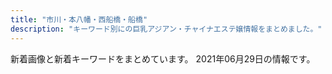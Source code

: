 ```yaml
---
title: "市川・本八幡・西船橋・船橋"
description: "キーワード別にの巨乳アジアン・チャイナエステ嬢情報をまとめました。"
---
```


新着画像と新着キーワードをまとめています。
2021年06月29日の情報です。

<DmmAffiliateIns />
<KeywordTable
  shops={
    [
    {
        "url": "http://www.shizuka.mensnv.com/",
        "img_links": [
            "http://www.shizuka.mensnv.com/files/003-02.jpg",
            "http://www.shizuka.mensnv.com/files/001-02.jpg",
            "http://www.shizuka.mensnv.com/files/001.jpg",
            "http://www.shizuka.mensnv.com/img/top-h5R.jpg",
            "http://www.shizuka.mensnv.com/img/slider/3.jpg",
            "http://www.shizuka.mensnv.com/img/glo_04_off.jpg",
            "http://www.shizuka.mensnv.com/img/slider/2.jpg",
            "http://www.shizuka.mensnv.com/files/003.jpg",
            "http://www.shizuka.mensnv.com/img/bnr-02_off.jpg",
            "http://www.shizuka.mensnv.com/img/glo_01_off.jpg",
            "http://www.shizuka.mensnv.com/img/bnr-01_off.jpg",
            "http://www.shizuka.mensnv.com/files/001-03.jpg",
            "http://www.shizuka.mensnv.com/img/glo_02_off.jpg",
            "http://www.shizuka.mensnv.com/img/2top-course_off.jpg",
            "http://www.shizuka.mensnv.com/files/002-03.jpg",
            "http://www.shizuka.mensnv.com/img/top-h5R2.jpg",
            "http://www.shizuka.mensnv.com/img/icon_tel.png",
            "http://www.shizuka.mensnv.com/img/top-course_off.jpg",
            "http://www.shizuka.mensnv.com/img/glo_06_off.jpg",
            "http://www.shizuka.mensnv.com/img/glo_03_off.jpg",
            "http://www.shizuka.mensnv.com/img/slider/1.jpg",
            "http://www.shizuka.mensnv.com/img/footer-top_off.jpg",
            "http://www.shizuka.mensnv.com/files/004.jpg",
            "http://www.shizuka.mensnv.com/files/004-02.jpg",
            "http://www.shizuka.mensnv.com/img/h4-top.jpg",
            "http://www.shizuka.mensnv.com/files/003-03.jpg",
            "http://www.shizuka.mensnv.com/files/002.jpg",
            "http://www.shizuka.mensnv.com/img/glo_05_off.jpg",
            "http://www.shizuka.mensnv.com/files/002-02.jpg",
            "http://www.shizuka.mensnv.com/files/004-03.jpg"
        ],
        "keywords": {
            "84": 3,
            "C": 3,
            "D": 9,
            "86": 3,
            "88": 3,
            "85": 3
        },
        "name": "\u9759\uff5e\u3057\u305a\u304b\uff5e",
        "station": "\u672c\u516b\u5e61\u99c5\u5357\u53e3"
    },
    {
        "station": "JR\u8239\u6a4b\u99c5\u5317\u53e3",
        "url": "http://www.rainbow-relax.xyz/",
        "img_links": [
            "http://www.rainbow-relax.xyz/images/slider/1.jpg",
            "http://www.rainbow-relax.xyz/img/tel.png",
            "http://www.rainbow-relax.xyz/images/slider/2.jpg",
            "http://www.rainbow-relax.xyz/img/pickup.jpg",
            "http://www.rainbow-relax.xyz/img/ttl_news.png",
            "http://www.rainbow-relax.xyz/images/slider/3.jpg",
            "http://www.rainbow-relax.xyz/img/ttl_info.png",
            "http://www.rainbow-relax.xyz/files/005-02.jpg",
            "http://www.rainbow-relax.xyz/files/006-02.jpg",
            "http://www.rainbow-relax.xyz/files/005.jpg",
            "http://www.rainbow-relax.xyz/files/001-02.jpg",
            "http://www.rainbow-relax.xyz/files/003.jpg",
            "http://www.rainbow-relax.xyz/files/004-02.jpg",
            "http://www.rainbow-relax.xyz/files/002-02.jpg",
            "http://www.rainbow-relax.xyz/files/004.jpg",
            "http://www.rainbow-relax.xyz/files/003-02.jpg",
            "http://www.rainbow-relax.xyz/files/002.jpg",
            "http://www.rainbow-relax.xyz/img/btn_side_mobile.jpg",
            "http://www.rainbow-relax.xyz/files/006.jpg",
            "http://www.rainbow-relax.xyz/img/goback.jpg",
            "http://www.rainbow-relax.xyz/files/001.jpg"
        ],
        "name": "Rainbow\uff5e\u30ec\u30a4\u30f3\u30dc\u30fc\uff5e",
        "keywords": {
            "85": 2,
            "86": 4,
            "D": 6,
            "C": 19,
            "87": 6
        }
    },
    {
        "url": "http://www.club.relaxjp.info/",
        "station": "JR\u672c\u516b\u5e61\u99c5\u5317\u53e3",
        "name": "\u30d5\u30a7\u30a2\u30ea\u30fc",
        "img_links": [
            "http://www.club.relaxjp.info/images/b2.jpg",
            "http://www.club.relaxjp.info/files/004-02.jpg",
            "http://www.club.relaxjp.info/files/007.jpg",
            "http://www.club.relaxjp.info/images/staff_t.png",
            "http://www.club.relaxjp.info/images/mobile.jpg",
            "http://www.club.relaxjp.info/files/016-02.jpg",
            "http://www.club.relaxjp.info/files/017.jpg",
            "http://www.club.relaxjp.info/images/rec2.png",
            "http://www.club.relaxjp.info/files/015-02.jpg",
            "http://www.club.relaxjp.info/images/int1.png",
            "http://www.club.relaxjp.info/images/ta.jpg",
            "http://www.club.relaxjp.info/images/link_t.png",
            "http://www.club.relaxjp.info/images/interior_t.png",
            "http://www.club.relaxjp.info/files/014.jpg",
            "http://www.club.relaxjp.info/images/sys3.png",
            "http://www.club.relaxjp.info/images/b1.jpg",
            "http://www.club.relaxjp.info/files/015.jpg",
            "http://www.club.relaxjp.info/files/001.jpg",
            "http://www.club.relaxjp.info/files/007-02.jpg",
            "http://www.club.relaxjp.info/images/rec1.png",
            "http://www.club.relaxjp.info/images/line.png",
            "http://www.club.relaxjp.info/files/009-02.jpg",
            "http://www.club.relaxjp.info/files/017-02.jpg",
            "http://www.club.relaxjp.info/files/001-02.jpg",
            "http://www.club.relaxjp.info/files/004.jpg",
            "http://www.club.relaxjp.info/images/sys2.png",
            "http://www.club.relaxjp.info/files/009.jpg",
            "http://www.club.relaxjp.info/files/016.jpg",
            "http://www.club.relaxjp.info/files/013-02.jpg",
            "http://www.club.relaxjp.info/files/013.jpg",
            "http://www.club.relaxjp.info/files/006.jpg",
            "http://www.club.relaxjp.info/images/head.jpg",
            "http://www.club.relaxjp.info/files/006-02.jpg",
            "http://www.club.relaxjp.info/images/sys1.png",
            "http://www.club.relaxjp.info/images/int2.png",
            "http://www.club.relaxjp.info/files/014-02.jpg"
        ],
        "keywords": {
            "86": 2,
            "C": 1,
            "D": 9,
            "87": 8
        }
    },
    {
        "url": "http://hi-msg.com/moonlove/",
        "name": "\u6708\u306e\u604b",
        "station": "JR\u8239\u6a4b\u99c5",
        "keywords": {},
        "img_links": [
            "http://hi-msg.com/moonlove/img/p-1.jpg",
            "http://hi-msg.com/moonlove/img/head.png",
            "http://hi-msg.com/moonlove/img/p-10.jpg",
            "http://hi-msg.com/moonlove/img/staff-list.png",
            "http://hi-msg.com/moonlove/img/fla-1.jpg",
            "http://hi-msg.com/moonlove/img/botton.png",
            "http://hi-msg.com/moonlove/img/fla-2.jpg",
            "http://hi-msg.com/moonlove/img/p-2.jpg",
            "http://hi-msg.com/moonlove/img/p-3.jpg"
        ]
    },
    {
        "station": "\u4eac\u6210\u672c\u516b\u5e61\u99c5",
        "keywords": {},
        "name": "\u82b1\u9ce5\u98a8\u6708",
        "url": "https://kachofugetsu.ests.jp/",
        "img_links": []
    },
    {
        "station": "JR\u8239\u6a4b\u99c5\u5317\u53e3",
        "img_links": [
            "http://www.yumegokoro.esjp.info/files/010-03.jpg",
            "http://www.yumegokoro.esjp.info/files/011-02.jpg",
            "http://www.yumegokoro.esjp.info/images/barRecruit.png",
            "http://www.yumegokoro.esjp.info/files/012-03.jpg",
            "http://www.yumegokoro.esjp.info/files/011-03.jpg",
            "http://www.yumegokoro.esjp.info/files/004-03.jpg",
            "http://www.yumegokoro.esjp.info/images/contentBottom.jpg",
            "http://www.yumegokoro.esjp.info/files/032-03.jpg",
            "http://www.yumegokoro.esjp.info/files/031-02.jpg",
            "http://www.yumegokoro.esjp.info/files/019.jpg",
            "http://www.yumegokoro.esjp.info/images/btnTop.png",
            "http://www.yumegokoro.esjp.info/files/032.jpg",
            "http://www.yumegokoro.esjp.info/images/barSystem.png",
            "http://www.yumegokoro.esjp.info/files/002-03.jpg",
            "http://www.yumegokoro.esjp.info/files/012.jpg",
            "http://www.yumegokoro.esjp.info/files/002-02.jpg",
            "http://www.yumegokoro.esjp.info/files/027-03.jpg",
            "http://www.yumegokoro.esjp.info/images/concept.png",
            "http://www.yumegokoro.esjp.info/files/019-03.jpg",
            "http://www.yumegokoro.esjp.info/images/barProfileSche.png",
            "http://www.yumegokoro.esjp.info/files/011.jpg",
            "http://www.yumegokoro.esjp.info/files/031.jpg",
            "http://www.yumegokoro.esjp.info/files/032-02.jpg",
            "http://www.yumegokoro.esjp.info/images/time.png",
            "http://www.yumegokoro.esjp.info/files/004-02.jpg",
            "http://www.yumegokoro.esjp.info/images/header.png",
            "http://www.yumegokoro.esjp.info/images/barSchedule.png",
            "http://www.yumegokoro.esjp.info/images/barProfile.png",
            "http://www.yumegokoro.esjp.info/files/031-03.jpg",
            "http://www.yumegokoro.esjp.info/files/023-02.jpg",
            "http://www.yumegokoro.esjp.info/files/027-02.jpg",
            "http://www.yumegokoro.esjp.info/images/barLink.png",
            "http://www.yumegokoro.esjp.info/files/023-03.jpg",
            "http://www.yumegokoro.esjp.info/files/004.jpg",
            "http://www.yumegokoro.esjp.info/files/010-02.jpg",
            "http://www.yumegokoro.esjp.info/images/barTherapist.png",
            "http://www.yumegokoro.esjp.info/files/027.jpg",
            "http://www.yumegokoro.esjp.info/files/020-02.jpg",
            "http://www.yumegokoro.esjp.info/images/barAccess.png",
            "http://www.yumegokoro.esjp.info/images/backBtn.png",
            "http://www.yumegokoro.esjp.info/files/002.jpg",
            "http://www.yumegokoro.esjp.info/files/019-02.jpg",
            "http://www.yumegokoro.esjp.info/files/020-03.jpg",
            "http://www.yumegokoro.esjp.info/files/010.jpg",
            "http://www.yumegokoro.esjp.info/files/023.jpg",
            "http://www.yumegokoro.esjp.info/files/020.jpg",
            "http://www.yumegokoro.esjp.info/files/012-02.jpg"
        ],
        "name": "Pink Love",
        "url": "http://www.yumegokoro.esjp.info/",
        "keywords": {
            "D": 44,
            "87": 40,
            "88": 4
        }
    },
    {
        "img_links": [
            "http://www.diamond.mesthe.com/img/top_option01.jpg",
            "http://www.diamond.mesthe.com/files/001-02.jpg",
            "http://www.diamond.mesthe.com/files/001.jpg",
            "http://www.diamond.mesthe.com/files/051-02.jpg",
            "http://www.diamond.mesthe.com/img/ttl_therapist.png",
            "http://www.diamond.mesthe.com/files/006.jpg",
            "http://www.diamond.mesthe.com/files/003-02.jpg",
            "http://www.diamond.mesthe.com/files/002.jpg",
            "http://www.diamond.mesthe.com/img/pickup.jpg",
            "http://www.diamond.mesthe.com/img/goback.jpg",
            "http://www.diamond.mesthe.com/files/004-02.jpg",
            "http://www.diamond.mesthe.com/img/tel.png",
            "http://www.diamond.mesthe.com/files/002-02.jpg",
            "http://www.diamond.mesthe.com/files/005-02.jpg",
            "http://www.diamond.mesthe.com/images/slider/2.jpg",
            "http://www.diamond.mesthe.com/img/top_option04.jpg",
            "http://www.diamond.mesthe.com/img/btn_blog.png",
            "http://www.diamond.mesthe.com/files/005.jpg",
            "http://www.diamond.mesthe.com/files/004.jpg",
            "http://www.diamond.mesthe.com/img/ttl_news.png",
            "http://www.diamond.mesthe.com/img/btn_side_mobile.jpg",
            "http://www.diamond.mesthe.com/img/ttl_info.png",
            "http://www.diamond.mesthe.com/img/top_option03.jpg",
            "http://www.diamond.mesthe.com/files/051.jpg",
            "http://www.diamond.mesthe.com/files/003.jpg",
            "http://www.diamond.mesthe.com/images/slider/3.jpg",
            "http://www.diamond.mesthe.com/images/slider/1.jpg",
            "http://www.diamond.mesthe.com/files/006-02.jpg"
        ],
        "keywords": {
            "D": 12,
            "C": 16,
            "88": 2,
            "87": 10,
            "86": 2
        },
        "name": "\u30c0\u30a4\u30e4\u30e2\u30f3\u30c9",
        "station": "JR\u897f\u8239\u6a4b\u99c5\u5357\u53e3",
        "url": "http://www.diamond.mesthe.com/"
    },
    {
        "name": "\u30ea\u30fc\u30d5",
        "url": "https://leaf-relax.com/",
        "img_links": [
            "https://leaf-relax.com/wp-content/uploads/2021/06/1375F54C-AC53-40D2-8BE4-AAD7E797F76C.jpeg",
            "https://leaf-relax.com/wp-content/uploads/2021/05/D345C920-C27C-4524-B748-7148A30D3400.jpeg",
            "https://leaf-relax.com/wp-content/uploads/2021/03/D5FC7105-D296-4544-A10A-F769C6CD5B0C.jpeg",
            "https://leaf-relax.com/wp-content/themes/este/img/1.jpg",
            "https://leaf-relax.com/wp-content/themes/este/img/4.jpg",
            "https://leaf-relax.com/wp-content/uploads/2020/01/F56E51AE-947C-43C4-88C5-E2242C27061C.jpeg",
            "https://leaf-relax.com/wp-content/uploads/2021/04/5D8F478C-B99F-48C1-81A3-7741B432AD67.jpeg",
            "https://leaf-relax.com/wp-content/themes/este/img/tel_footer.png",
            "https://leaf-relax.com/wp-content/uploads/2021/03/16A1F057-C26F-47E3-A706-3E53BBA789FC.jpeg",
            "https://leaf-relax.com/wp-content/uploads/2021/04/8C901857-8329-4836-BB15-FACE1430E3F7.jpeg",
            "https://leaf-relax.com/wp-content/uploads/2021/05/F61B6D10-AC93-4372-B70A-3BC2B00FEC55.jpeg",
            "https://leaf-relax.com/wp-content/uploads/2021/03/DB2A2C9F-6035-4E9D-8D28-6C22A543E8DC.jpeg",
            "https://leaf-relax.com/wp-content/uploads/2021/03/E9712B35-BA07-4315-B0E1-9DE89646DE20.jpeg",
            "https://leaf-relax.com/wp-content/uploads/2021/05/6FC3037E-5DE3-4480-B3D8-1BE35EED821D.jpeg",
            "https://leaf-relax.com/wp-content/themes/este/img/3.jpg",
            "https://leaf-relax.com/wp-content/themes/este/img/tel_header.png",
            "https://leaf-relax.com/wp-content/uploads/2021/03/8C6881AA-D716-419E-8BFF-82AAA258E338.jpeg",
            "https://leaf-relax.com/wp-content/uploads/2020/01/727B1E93-B273-418A-ADFB-21CA51B3BD11.jpeg",
            "https://leaf-relax.com/wp-content/uploads/2021/03/1E72DCA7-178C-4423-B532-64C921244CD8.jpeg",
            "https://leaf-relax.com/wp-content/uploads/2021/05/D8B5DAC7-1E4B-46A5-BEA1-DC8638F8EEBA.jpeg",
            "https://leaf-relax.com/wp-content/uploads/2021/03/C1B14BDE-84B6-467B-9532-C60E8A518E03.jpeg",
            "https://leaf-relax.com/wp-content/themes/este/img/top-img01.png",
            "https://leaf-relax.com/wp-content/themes/este/img/top-img03.png",
            "https://leaf-relax.com/wp-content/themes/este/img/top-img02a.png",
            "https://leaf-relax.com/wp-content/uploads/2021/05/1018DA9B-A1BF-40E3-B2AD-9442809499C5.jpeg",
            "https://leaf-relax.com/wp-content/themes/este/img/2.jpg",
            "https://leaf-relax.com/wp-content/uploads/2021/03/uiahleaf.jpg",
            "https://leaf-relax.com/wp-content/themes/este/img/top-img01c.png",
            "https://leaf-relax.com/wp-content/themes/este/img/call.png"
        ],
        "station": "JR\u897f\u8239\u6a4b\u99c5\u5317\u53e3",
        "keywords": {
            "\u4e73": 7,
            "\u80f8": 2,
            "D": 16,
            "E": 21,
            "\u5de8\u4e73": 7,
            "C": 3,
            "\u30bb\u30af\u30b7\u30fc": 2
        }
    },
    {
        "keywords": {
            "F": 2,
            "E": 4,
            "92": 5,
            "90": 2,
            "89": 2,
            "91": 1,
            "D": 3
        },
        "station": "JR\u8239\u6a4b\u99c5\u5317\u53e3",
        "url": "http://happy.relaxnabi.com/",
        "name": "\u30de\u30fc\u30e1\u30a4\u30c9",
        "img_links": [
            "http://happy.relaxnabi.com/css/nav/nav-006.png",
            "http://happy.relaxnabi.com/css/top-003.png",
            "http://happy.relaxnabi.com/css/staff/staff0001.jpg",
            "http://happy.relaxnabi.com/css/staff/staff-10.jpg",
            "http://happy.relaxnabi.com/css/nav/nav-002.png",
            "http://happy.relaxnabi.com/css/staff/staff-006-a.jpg",
            "http://happy.relaxnabi.com/css/staff/staff-03-a.jpg",
            "http://happy.relaxnabi.com/css/top0001.png",
            "http://happy.relaxnabi.com/css/staff/staff-08-a.jpg",
            "http://happy.relaxnabi.com/css/nav/nav-004.png",
            "http://happy.relaxnabi.com/css/staff/staff0017-a.jpg",
            "http://happy.relaxnabi.com/css/nav/nav-003.png",
            "http://happy.relaxnabi.com/css/tel01.png",
            "http://happy.relaxnabi.com/css/nav/nav-005.png",
            "http://happy.relaxnabi.com/css/nav/nav-001.png",
            "http://happy.relaxnabi.com/css/staff/staff-004-a.jpg",
            "http://happy.relaxnabi.com/css/staff/staff-08.jpg",
            "http://happy.relaxnabi.com/css/staff/staff-05.jpg",
            "http://happy.relaxnabi.com/css/staff/staff0001-a.jpg",
            "http://happy.relaxnabi.com/css/staff/staff-004.jpg",
            "http://happy.relaxnabi.com/css/staff/staff-006.jpg",
            "http://happy.relaxnabi.com/css/staff/staff-03.jpg",
            "http://happy.relaxnabi.com/css/staff/staff-10-a.jpg",
            "http://happy.relaxnabi.com/css/staff/staff-007-a.jpg",
            "http://happy.relaxnabi.com/css/staff/staff-05-a.jpg",
            "http://happy.relaxnabi.com/css/staff/staff-002.jpg",
            "http://happy.relaxnabi.com/css/staff/staff-007.jpg",
            "http://happy.relaxnabi.com/css/staff/staff-002-a.jpg",
            "http://happy.relaxnabi.com/css/staff/staff0017.jpg"
        ]
    },
    {
        "url": "https://fu-coco.net/",
        "keywords": {
            "F": 4,
            "D": 23,
            "\u30bb\u30af\u30b7\u30fc": 3
        },
        "station": "\u8239\u6a4b\u99c5\u5317\u53e3",
        "img_links": [
            "https://fu-coco.net/wp-content/uploads/2021/05/9876543co.jpg",
            "https://fu-coco.net/wp-content/themes/este/img/tel_header.png",
            "https://fu-coco.net/wp-content/uploads/2021/05/1oiuytreewrstdyfugco.jpg",
            "https://fu-coco.net/wp-content/themes/este/img/2.png",
            "https://fu-coco.net/wp-content/themes/este/img/top-img01b.png",
            "https://fu-coco.net/wp-content/uploads/2021/05/435698765co.jpg",
            "https://fu-coco.net/wp-content/uploads/2021/05/9087621co.jpg",
            "https://fu-coco.net/wp-content/uploads/2021/05/78652147cooc.jpg",
            "https://fu-coco.net/wp-content/themes/este/img/top-img01a.png",
            "https://fu-coco.net/wp-content/themes/este/img/tel_footer.png",
            "https://fu-coco.net/wp-content/themes/este/img/call.png",
            "https://fu-coco.net/wp-content/uploads/2021/05/987654324567co.jpg",
            "https://fu-coco.net/wp-content/uploads/2021/05/8976saco.jpg",
            "https://fu-coco.net/wp-content/uploads/2021/05/897s6atyco.jpg",
            "https://fu-coco.net/wp-content/uploads/2021/05/9087654co.jpg",
            "https://fu-coco.net/wp-content/themes/este/img/top-img02a.png",
            "https://fu-coco.net/wp-content/uploads/2021/05/34568976co.jpg"
        ],
        "name": "COCO"
    },
    {
        "img_links": [
            "http://www.hanamonogaari.xyz/images/info.jpg",
            "http://www.hanamonogaari.xyz/uploads/210612/1-21061212335b36.jpg",
            "http://www.hanamonogaari.xyz/uploads/210515/1-210515135204509.jpg",
            "http://www.hanamonogaari.xyz/uploads/210612/1-21061212334XW.jpg",
            "http://www.hanamonogaari.xyz/images/news_bj3.jpg",
            "http://www.hanamonogaari.xyz/images/news_bj1.jpg",
            "http://www.hanamonogaari.xyz/uploads/181107/1-1Q10G12K2455.png",
            "http://www.hanamonogaari.xyz/images/s_news01.jpg",
            "http://www.hanamonogaari.xyz/uploads/181107/1-1Q10G0250S39.png",
            "http://www.hanamonogaari.xyz/uploads/181109/1-1Q10Z92056352.jpg",
            "http://www.hanamonogaari.xyz/uploads/210515/1-210515135135c9.jpg",
            "http://www.hanamonogaari.xyz/uploads/181107/1-1Q10G02G1591.png",
            "http://www.hanamonogaari.xyz/uploads/181107/1-1Q10G21110N5.jpg",
            "http://www.hanamonogaari.xyz/uploads/210515/1-21051513510A39.jpg",
            "http://www.hanamonogaari.xyz/images/s_mobile.jpg",
            "http://www.hanamonogaari.xyz/uploads/181107/1-1Q10G1262I06.png",
            "http://www.hanamonogaari.xyz/uploads/181107/1-1Q10G02JTT.png",
            "http://www.hanamonogaari.xyz/images/s_news.jpg",
            "http://www.hanamonogaari.xyz/uploads/181107/1-1Q10G02416215.png",
            "http://www.hanamonogaari.xyz/uploads/181107/1-1Q10G04R3933.jpg",
            "http://www.hanamonogaari.xyz/images/s_info.jpg"
        ],
        "url": "http://www.hanamonogaari.xyz/",
        "station": "JR\u897f\u8239\u6a4b\u99c5\u5357\u53e3",
        "name": "\u3044\u3061\u3054",
        "keywords": {
            "85": 2,
            "88": 4,
            "E": 2,
            "84": 2,
            "D": 4,
            "C": 2
        }
    },
    {
        "name": "\u30a2\u30ed\u30de\u2605\u6d17\u4f53\u5b66\u5712",
        "station": "JR\u5e02\u5ddd\u99c5\u5357\u53e3",
        "url": "http://loveliness-est.com/",
        "keywords": {},
        "img_links": [
            "http://loveliness-est.com/images/cg06.jpg",
            "http://loveliness-est.com/images/sys03.jpg",
            "http://loveliness-est.com/images/sys01.jpg",
            "http://loveliness-est.com/images/sw_tel.png",
            "http://loveliness-est.com/images/cg03.jpg",
            "http://loveliness-est.com/images/con03.jpg",
            "http://loveliness-est.com/images/trigger.jpg",
            "http://loveliness-est.com/images/sw_home.png",
            "http://loveliness-est.com/images/req_03.jpg",
            "http://loveliness-est.com/images/mainvisual_01_s.jpg",
            "http://loveliness-est.com/images/head_interior.jpg",
            "http://loveliness-est.com/images/mainvisual_01.jpg",
            "http://loveliness-est.com/images/head_therapist.jpg",
            "http://loveliness-est.com/images/con01.jpg",
            "http://loveliness-est.com/images/mainvisual_02.jpg",
            "http://loveliness-est.com/images/mainvisual_02_s.jpg",
            "http://loveliness-est.com/images/icon_new.png",
            "http://loveliness-est.com/images/con02.jpg",
            "http://loveliness-est.com/images/sys02.jpg"
        ]
    },
    {
        "img_links": [
            "http://royal.rankuens.com/css/nav/nav-005.jpg",
            "http://royal.rankuens.com/css/m-top04.jpg",
            "http://royal.rankuens.com/images/call.png",
            "http://royal.rankuens.com/css/nav/nav-002.jpg",
            "http://royal.rankuens.com/css/staff/staff01.jpg",
            "http://royal.rankuens.com/css/staff/staff03-a.jpg",
            "http://royal.rankuens.com/css/001.jpg",
            "http://royal.rankuens.com/css/nav/nav-004.jpg",
            "http://royal.rankuens.com/css/m-top05.jpg",
            "http://royal.rankuens.com/css/staff/staff03.jpg",
            "http://royal.rankuens.com/css/nav/nav-001.jpg",
            "http://royal.rankuens.com/css/staff/staff01-a.jpg",
            "http://royal.rankuens.com/css/staff/staff04.jpg",
            "http://royal.rankuens.com/css/m-top02.jpg",
            "http://royal.rankuens.com/css/nav/nav-006.jpg",
            "http://royal.rankuens.com/css/staff/staff02.jpg",
            "http://royal.rankuens.com/css/nav/nav-003.jpg",
            "http://royal.rankuens.com/css/m-head01.jpg",
            "http://royal.rankuens.com/css/staff/staff04-a.jpg",
            "http://royal.rankuens.com/css/staff/staff02-a.jpg",
            "http://royal.rankuens.com/css/m-top03.jpg"
        ],
        "name": "Royal \uff5e\u30ed\u30fc\u30e4\u30eb\uff5e",
        "station": "JR\u897f\u8239\u6a4b\u99c5\u5357\u53e3",
        "url": "http://royal.rankuens.com/",
        "keywords": {
            "E": 2,
            "D": 2,
            "85": 2
        }
    },
    {
        "keywords": {
            "D": 10,
            "\u30bb\u30af\u30b7\u30fc": 21,
            "86": 1,
            "C": 2,
            "87": 11
        },
        "name": "Sexy Girl",
        "url": "http://www.sexygirl.esturl.com/",
        "img_links": [
            "http://www.sexygirl.esturl.com/files/012.jpg",
            "http://www.sexygirl.esturl.com/images/s_staff.png",
            "http://www.sexygirl.esturl.com/files/004.jpg",
            "http://www.sexygirl.esturl.com/images/r4.jpg",
            "http://www.sexygirl.esturl.com/images/r2.jpg",
            "http://www.sexygirl.esturl.com/files/003.jpg",
            "http://www.sexygirl.esturl.com/images/shop/shop02.jpg",
            "http://www.sexygirl.esturl.com/images/pick.png",
            "http://www.sexygirl.esturl.com/images/face.png",
            "http://www.sexygirl.esturl.com/files/008.jpg",
            "http://www.sexygirl.esturl.com/images/shop/shop03.jpg",
            "http://www.sexygirl.esturl.com/files/002.jpg",
            "http://www.sexygirl.esturl.com/files/013.jpg",
            "http://www.sexygirl.esturl.com/images/s_link.png",
            "http://www.sexygirl.esturl.com/images/top.png",
            "http://www.sexygirl.esturl.com/images/shop/shop01.jpg",
            "http://www.sexygirl.esturl.com/images/r5.jpg",
            "http://www.sexygirl.esturl.com/images/news.png",
            "http://www.sexygirl.esturl.com/files/001.jpg",
            "http://www.sexygirl.esturl.com/files/006.jpg",
            "http://www.sexygirl.esturl.com/images/r1.jpg",
            "http://www.sexygirl.esturl.com/images/end.png",
            "http://www.sexygirl.esturl.com/files/010.jpg",
            "http://www.sexygirl.esturl.com/files/009.jpg",
            "http://www.sexygirl.esturl.com/images/shop/shop04.jpg",
            "http://www.sexygirl.esturl.com/files/011.jpg",
            "http://www.sexygirl.esturl.com/files/007.jpg",
            "http://www.sexygirl.esturl.com/images/bj2.jpg"
        ],
        "station": "JR\u672c\u516b\u5e61\u99c5"
    },
    {
        "station": "JR\u897f\u8239\u6a4b\u99c5\u5357\u53e3",
        "keywords": {
            "C": 7
        },
        "img_links": [
            "http://nishifunabashi.xyz/images/m2.jpg",
            "http://nishifunabashi.xyz/images/rie1.jpg",
            "http://nishifunabashi.xyz/images/tite-staff.png",
            "http://nishifunabashi.xyz/images/kina1.jpg",
            "http://nishifunabashi.xyz/images/chun2.jpg",
            "http://nishifunabashi.xyz/images/rie2.jpg",
            "http://nishifunabashi.xyz/images/ga.jpg",
            "http://nishifunabashi.xyz/images/n3.jpg",
            "http://nishifunabashi.xyz/images/g1.jpg",
            "http://nishifunabashi.xyz/images/g0.jpg",
            "http://nishifunabashi.xyz/images/g15.jpg",
            "http://nishifunabashi.xyz/images/r01.jpg",
            "http://nishifunabashi.xyz/images/i2.jpg",
            "http://nishifunabashi.xyz/images/mobile.png",
            "http://nishifunabashi.xyz/images/mio.jpg",
            "http://nishifunabashi.xyz/images/g33.jpg",
            "http://nishifunabashi.xyz/images/r02.jpg",
            "http://nishifunabashi.xyz/images/chun1.jpg",
            "http://nishifunabashi.xyz/images/g01.jpg",
            "http://nishifunabashi.xyz/images/ga1.jpg",
            "http://nishifunabashi.xyz/images/g015.jpg",
            "http://nishifunabashi.xyz/images/top.png",
            "http://nishifunabashi.xyz/images/r03.jpg",
            "http://nishifunabashi.xyz/images/miu.jpg",
            "http://nishifunabashi.xyz/images/miu1.jpg",
            "http://nishifunabashi.xyz/images/yumi3.jpg",
            "http://nishifunabashi.xyz/images/miho.jpg",
            "http://nishifunabashi.xyz/images/moe1.jpg",
            "http://nishifunabashi.xyz/images/pickt.png",
            "http://nishifunabashi.xyz/images/yumi2.jpg",
            "http://nishifunabashi.xyz/images/i3.jpg",
            "http://nishifunabashi.xyz/images/rumi2.jpg",
            "http://nishifunabashi.xyz/images/moe.jpg",
            "http://nishifunabashi.xyz/images/rie.jpg",
            "http://nishifunabashi.xyz/images/kina2.jpg",
            "http://nishifunabashi.xyz/images/g32.jpg",
            "http://nishifunabashi.xyz/images/newt.png",
            "http://nishifunabashi.xyz/images/mio2.jpg",
            "http://nishifunabashi.xyz/images/r04.jpg",
            "http://nishifunabashi.xyz/images/moe2.jpg",
            "http://nishifunabashi.xyz/images/sla3.jpg",
            "http://nishifunabashi.xyz/images/yumi1.jpg",
            "http://nishifunabashi.xyz/images/m1.jpg",
            "http://nishifunabashi.xyz/images/g001.jpg",
            "http://nishifunabashi.xyz/images/rumi1.jpg",
            "http://nishifunabashi.xyz/images/kina.jpg",
            "http://nishifunabashi.xyz/images/mio1.jpg",
            "http://nishifunabashi.xyz/images/sla2.jpg",
            "http://nishifunabashi.xyz/images/n2.jpg",
            "http://nishifunabashi.xyz/images/i1.jpg",
            "http://nishifunabashi.xyz/images/n1.jpg",
            "http://nishifunabashi.xyz/images/chun3.jpg",
            "http://nishifunabashi.xyz/images/miho2.jpg",
            "http://nishifunabashi.xyz/images/gat.png",
            "http://nishifunabashi.xyz/images/baner.jpg",
            "http://nishifunabashi.xyz/images/rumi3.jpg",
            "http://nishifunabashi.xyz/images/sla1.jpg"
        ],
        "name": "\u82b1\u706b",
        "url": "http://nishifunabashi.xyz/"
    },
    {
        "name": "NICE \uff5e\u30ca\u30a4\u30b9\uff5e",
        "station": "JR\u5e02\u5ddd\u99c5\u5357\u53e3",
        "keywords": {
            "D": 2,
            "87": 2,
            "86": 1
        },
        "url": "http://nigyohime.ebb.jp/",
        "img_links": [
            "http://nigyohime.ebb.jp/images/nav_link04.png",
            "http://nigyohime.ebb.jp/images/pagetop.png",
            "http://nigyohime.ebb.jp/images/nav_link06.png",
            "http://nigyohime.ebb.jp/images/tit_pick.png",
            "http://nigyohime.ebb.jp/2/uploadimg/1622184230.jpg",
            "http://nigyohime.ebb.jp/2/uploadimg/1622184163.jpg",
            "http://nigyohime.ebb.jp/images/call.png",
            "http://nigyohime.ebb.jp/images/tel.png",
            "http://nigyohime.ebb.jp/images/nav_link03.png",
            "http://nigyohime.ebb.jp/images/nav_link05.png",
            "http://nigyohime.ebb.jp/images/nav_link02.png",
            "http://nigyohime.ebb.jp/images/nav_link01.png",
            "http://nigyohime.ebb.jp/images/side_mobile.jpg",
            "http://nigyohime.ebb.jp/2/uploadimg/1622184254.jpg"
        ]
    },
    {
        "name": "\u732b\u5a18",
        "station": "JR\u897f\u8239\u6a4b\u99c5\u5357\u53e3",
        "img_links": [
            "http://www.nekomusume.relax-hp.com/img/nav-006.png",
            "http://www.nekomusume.relax-hp.com/img/nav-001.png",
            "http://www.nekomusume.relax-hp.com/img/nav-005.png",
            "http://www.nekomusume.relax-hp.com/img/top01.png",
            "http://www.nekomusume.relax-hp.com/files/008.jpg",
            "http://www.nekomusume.relax-hp.com/files/009.jpg",
            "http://www.nekomusume.relax-hp.com/img/tel.png",
            "http://www.nekomusume.relax-hp.com/img/stt.jpg",
            "http://www.nekomusume.relax-hp.com/img/nav-002.png",
            "http://www.nekomusume.relax-hp.com/img/nav-004.png",
            "http://www.nekomusume.relax-hp.com/files/006.jpg",
            "http://www.nekomusume.relax-hp.com/files/013.jpg",
            "http://www.nekomusume.relax-hp.com/files/011.jpg",
            "http://www.nekomusume.relax-hp.com/files/001.jpg",
            "http://www.nekomusume.relax-hp.com/img/nav-003.png",
            "http://www.nekomusume.relax-hp.com/img/stb.jpg",
            "http://www.nekomusume.relax-hp.com/files/004.jpg",
            "http://www.nekomusume.relax-hp.com/files/007.jpg"
        ],
        "url": "http://www.nekomusume.relax-hp.com/",
        "keywords": {
            "87": 6,
            "86": 2,
            "D": 8
        }
    },
    {
        "name": "V\u611bP",
        "url": "http://pinklady-esthe.net/",
        "station": "JR\u8239\u6a4b\u99c5\u5317\u53e3",
        "keywords": {
            "87": 1,
            "88": 3,
            "E": 1,
            "90": 1,
            "86": 1,
            "D": 4,
            "C": 1
        },
        "img_links": [
            "http://pinklady-esthe.net/img/stt3.jpg",
            "http://pinklady-esthe.net/img/t6.jpg",
            "http://pinklady-esthe.net/img/r3.jpg",
            "http://pinklady-esthe.net/img/st5.jpg",
            "http://pinklady-esthe.net/img/t1.jpg",
            "http://pinklady-esthe.net/img/t5.jpg",
            "http://pinklady-esthe.net/img/stt1.jpg",
            "http://pinklady-esthe.net/img/sm.jpg",
            "http://pinklady-esthe.net/img/t2.jpg",
            "http://pinklady-esthe.net/img/noo.png",
            "http://pinklady-esthe.net/img/st4.jpg",
            "http://pinklady-esthe.net/img/t4.jpg",
            "http://pinklady-esthe.net/img/r2.jpg",
            "http://pinklady-esthe.net/img/st6.jpg",
            "http://pinklady-esthe.net/img/r4.jpg",
            "http://pinklady-esthe.net/img/st3.jpg",
            "http://pinklady-esthe.net/img/st1.jpg",
            "http://pinklady-esthe.net/img/r1.jpg",
            "http://pinklady-esthe.net/img/f1.jpg",
            "http://pinklady-esthe.net/img/t3.jpg",
            "http://pinklady-esthe.net/img/no.png",
            "http://pinklady-esthe.net/img/top.jpg",
            "http://pinklady-esthe.net/img/st2.jpg"
        ]
    },
    {
        "url": "https://iris.ests.jp/",
        "name": "\u30a2\u30a4\u30ea",
        "station": "JR\u897f\u8239\u6a4b\u99c5\u5317\u53e3",
        "keywords": {
            "84": 2,
            "E": 10,
            "D": 10,
            "85": 3,
            "86": 5,
            "\u4e73": 6,
            "88": 1,
            "\u5de8\u4e73": 1,
            "83": 2,
            "87": 1,
            "\u80f8": 4,
            "\u30bb\u30af\u30b7\u30fc": 2
        },
        "img_links": [
            "https://iris.ests.jp/images/top.jpg",
            "https://iris.ests.jp/photos/sites/58/2021/06/2021062018465985.jpeg",
            "https://iris.ests.jp/photos/sites/58/2021/06/2021060821540566.jpeg",
            "https://iris.ests.jp/photos/sites/58/2021/04/202104131655320.jpeg",
            "https://iris.ests.jp/photos/sites/58/2021/05/2021052015531888.jpeg",
            "https://iris.ests.jp/photos/sites/58/2021/02/2021022616053881.jpeg",
            "https://iris.ests.jp/photos/sites/58/2021/06/2021062423080742.jpeg",
            "https://iris.ests.jp/photos/sites/58/2021/06/2021060822391460.jpeg",
            "https://iris.ests.jp/photos/sites/58/2021/05/2021052215134418.jpeg",
            "https://iris.ests.jp/photos/sites/58/2021/05/2021051514033399.jpeg",
            "https://iris.ests.jp/images/staff0.jpg",
            "https://iris.ests.jp/images/twitter.jpg",
            "https://iris.ests.jp/photos/sites/58/2021/06/2021060816420583.jpeg",
            "https://iris.ests.jp/photos/sites/58/2021/05/2021050917483543.jpeg",
            "https://iris.ests.jp/photos/sites/58/2021/05/2021052911211287.jpeg",
            "https://iris.ests.jp/photos/sites/58/2021/06/2021062022141457.jpeg",
            "https://iris.ests.jp/images/paypay.jpg",
            "https://iris.ests.jp/images/s_staff.jpg",
            "https://iris.ests.jp/photos/sites/58/2021/06/2021060822391460-243x450.jpeg",
            "https://iris.ests.jp/images/s_news.jpg",
            "https://iris.ests.jp/photos/sites/58/2021/06/202106031931141.jpeg"
        ]
    },
    {
        "name": "\u30d7\u30ea\u30f3\u30bb\u30b9",
        "station": "JR\u897f\u8239\u6a4b\u99c5\u5317\u53e3",
        "img_links": [],
        "url": "https://prince.iest.info/",
        "keywords": {}
    },
    {
        "url": "http://est-healing.com/",
        "station": "JR\u672c\u516b\u5e61\u99c5\u5317\u53e3",
        "img_links": [
            "http://est-healing.com/media/sites/7/elementor/thumbs/3-p80wsjdpyyv37t6hlln7ntzt57e0ujn29kwkskdy8w.jpg",
            "http://est-healing.com/media/sites/7/elementor/thumbs/5-p62wagyi9lafunaa6klw49nusrruohswxug0hemh7k.jpg",
            "http://est-healing.com/media/sites/7/elementor/thumbs/5-p62wagyhai96gxafs86gpzf5w4pphwu3ppob5oxpdk.jpg",
            "http://est-healing.com/media/sites/7/2021/01/top-1.jpg",
            "http://est-healing.com/media/sites/7/elementor/thumbs/1-p80wscsun4m2yjg1o0stodnkziagcnwxwoc6fmnpgg.jpg",
            "http://est-healing.com/media/sites/7/elementor/thumbs/2-3-p1cirfj5dx3k6ttw7ij4y5lu19kedd5tggx4vvf89s.jpg",
            "http://est-healing.com/media/sites/7/elementor/thumbs/3-p62w8yfua46jrjhmmkm3pd6ffs6f3gto67u5bn6jeg.jpg",
            "http://est-healing.com/media/sites/7/2021/01/flash.jpg",
            "http://est-healing.com/media/sites/7/elementor/thumbs/1-p7tkpask6g65aez371mf1y9fdvcw9mk954a1l4v4ww.jpg",
            "http://est-healing.com/media/sites/7/elementor/thumbs/3-1-p1cirrr1urkadrc585tackitr9w65fibu5eg4gx40w.jpg",
            "http://est-healing.com/media/sites/7/elementor/thumbs/2-p62w868ol33y38ml78famkalm81eojpq2c9kxcccl4.jpg",
            "http://est-healing.com/media/sites/7/2021/06/D98DE1F3-B618-4731-A2A1-FF7CE6F8D830-225x300.jpeg",
            "http://est-healing.com/media/sites/7/elementor/thumbs/2-p62w868pk657gymflkuq0ujaiv3jv4ojah1a9214f4.jpg",
            "http://est-healing.com/media/sites/7/elementor/thumbs/2-p80wsfmd7mpxxdby7k0pduxyrnwjzr84x2amvgjixs.jpg",
            "http://est-healing.com/media/sites/7/2021/01/r1-1.jpg",
            "http://est-healing.com/media/sites/7/elementor/thumbs/1-p62w7jol05abqbj79b3od0889m6qqe6z7ddmqeykkg.jpg",
            "http://est-healing.com/media/sites/7/2021/06/6DDF4C52-246B-40A3-AD67-0E21328EBDEB-225x300.jpeg",
            "http://est-healing.com/media/sites/7/elementor/thumbs/2-p7tknw19xe8nvh0tffokbb2jb2b2pyyqy51to6ye8w.jpg",
            "http://est-healing.com/media/sites/7/elementor/thumbs/3-p62w8yfv977t59hh0x1j3nf4cf8ka1shecluncvb8g.jpg",
            "http://est-healing.com/media/sites/7/2021/01/r2-1.jpg",
            "http://est-healing.com/media/sites/7/2021/01/flash2-1.jpg",
            "http://est-healing.com/media/sites/7/elementor/thumbs/1-p62w7jok1292cljcuyo8ypzjcz4ljt85z8lxep9sqg.jpg",
            "http://est-healing.com/media/sites/7/elementor/thumbs/4-p62w9rku5zafrgbawf7jcntpuq6sq31cm82777zc1k.jpg",
            "http://est-healing.com/media/sites/7/elementor/thumbs/4-p62w9rkv52bp56b5armyqy2erd8xwo05uctwixo3vk.jpg"
        ],
        "keywords": {},
        "name": "\u5236\u670d\u306e\u8a98\u60d1"
    },
    {
        "keywords": {},
        "name": "\u7652\u3057\u306e\u6d77",
        "img_links": [
            "http://www.iyashinoumi.com/img/miss7s.jpg",
            "http://www.iyashinoumi.com/img/miss25sb.jpg",
            "http://www.iyashinoumi.com/img/tel1.png",
            "http://www.iyashinoumi.com/img/miss24sb.jpg",
            "http://www.iyashinoumi.com/img/miss7sb.jpg",
            "http://www.iyashinoumi.com/img/sTitle_left.png",
            "http://www.iyashinoumi.com/img/miss28sb.jpg",
            "http://www.iyashinoumi.com/img/miss6sb.jpg",
            "http://www.iyashinoumi.com/img/miss27sb.jpg",
            "http://www.iyashinoumi.com/img/sTitle_right.png"
        ],
        "station": "\u5e02\u5ddd\u99c5\u5317\u53e3",
        "url": "http://www.iyashinoumi.com/"
    },
    {
        "img_links": [
            "http://es-suzune.com/images/access/05.png",
            "http://es-suzune.com/staffPhoto/b20210219195907.jpg",
            "http://es-suzune.com/staffPhoto/s20200827113054.jpg",
            "http://es-suzune.com/uploadfiles/images/courseEsSuzune.jpg",
            "http://es-suzune.com/staffPhoto/s20210309194137.jpg",
            "http://es-suzune.com/staffPhoto/s20210405174116.jpg",
            "http://es-suzune.com/uploadfiles/images/campaignEsSuzune1.jpg",
            "http://es-suzune.com/staffPhoto/b20191115141808.jpg",
            "http://es-suzune.com/staffPhoto/s20210310164226.jpg",
            "http://es-suzune.com/staffPhoto/s20210625142307.jpg",
            "http://es-suzune.com/images/access/01.png",
            "http://es-suzune.com/images/store/01.jpg",
            "http://es-suzune.com/staffPhoto/s20210405165006.jpg",
            "http://es-suzune.com/staffPhoto/s20210622165125.jpg",
            "http://es-suzune.com/staffPhoto/s20210405174056.jpg",
            "http://es-suzune.com/staffPhoto/s20210217223343.jpg",
            "http://es-suzune.com/staffPhoto/s20210217223442.jpg",
            "http://es-suzune.com/staffPhoto/s20201007170536.jpg",
            "http://es-suzune.com/images/access/03.png",
            "http://es-suzune.com/images/showIndex.jpg",
            "http://es-suzune.com/images/access/02.png",
            "http://es-suzune.com/staffPhoto/b20210309194137.jpg",
            "http://es-suzune.com/staffPhoto/s20210219195922.jpg",
            "http://es-suzune.com/staffPhoto/s20200724144036.jpg",
            "http://es-suzune.com/images/store/02.jpg",
            "http://es-suzune.com/uploadfiles/images/hai2_%E5%89%AF%E6%9C%AC.jpg",
            "http://es-suzune.com/staffPhoto/s20200724144017.jpg",
            "http://es-suzune.com/staffPhoto/s20210405174136.jpg",
            "http://es-suzune.com/staffPhoto/s20210219195907.jpg",
            "http://es-suzune.com/staffPhoto/s20210405173944.jpg",
            "http://es-suzune.com/staffPhoto/s20191115141808.jpg",
            "http://es-suzune.com/images/store/04.jpg",
            "http://es-suzune.com/staffPhoto/s20210405165026.jpg",
            "http://es-suzune.com/staffPhoto/b20200724144017.jpg",
            "http://es-suzune.com/staffPhoto/b20210625142307.jpg",
            "http://es-suzune.com/staffPhoto/s20210219195936.jpg",
            "http://es-suzune.com/staffPhoto/b20210622165101.jpg",
            "http://es-suzune.com/staffPhoto/s20210405155547.jpg",
            "http://es-suzune.com/staffPhoto/s20200827113641.jpg",
            "http://es-suzune.com/staffPhoto/s20210430230530.jpg",
            "http://es-suzune.com/images/store/03.jpg",
            "http://es-suzune.com/staffPhoto/s20201007170432.jpg",
            "http://es-suzune.com/staffPhoto/b20200827113054.jpg",
            "http://es-suzune.com/staffPhoto/s20210625142323.jpg",
            "http://es-suzune.com/staffPhoto/s20210309194151.jpg",
            "http://es-suzune.com/staffPhoto/b20210430230530.jpg",
            "http://es-suzune.com/staffPhoto/s20210216224004.jpg",
            "http://es-suzune.com/staffPhoto/s20200510132325.jpg",
            "http://es-suzune.com/staffPhoto/b20200510132325.jpg",
            "http://es-suzune.com/staffPhoto/b20210405174056.jpg",
            "http://es-suzune.com/staffPhoto/s20210622165101.jpg",
            "http://es-suzune.com/staffPhoto/b20210405165006.jpg",
            "http://es-suzune.com/staffPhoto/b20201007170432.jpg",
            "http://es-suzune.com/staffPhoto/b20210216224004.jpg",
            "http://es-suzune.com/staffPhoto/s20210405155607.jpg",
            "http://es-suzune.com/images/showContent.jpg",
            "http://es-suzune.com/staffPhoto/b20210405155547.jpg"
        ],
        "name": "\u9234\u97f3-\u3059\u305a\u306d-",
        "station": "JR\u897f\u8239\u6a4b\u99c5\u5357\u53e3",
        "keywords": {
            "\u30bb\u30af\u30b7\u30fc": 7,
            "F": 11
        },
        "url": "http://es-suzune.com/"
    },
    {
        "url": "https://firstclass.ests.jp/",
        "name": "\u30d5\u30a1\u30fc\u30b9\u30c8\u30af\u30e9\u30b9",
        "img_links": [
            "https://firstclass.ests.jp/photos/sites/17/2021/06/2021062212375813-e1624333088882.jpeg",
            "https://firstclass.ests.jp/photos/sites/17/2021/06/2021060510101187.jpg",
            "https://firstclass.ests.jp/images/sp_tel.png",
            "https://firstclass.ests.jp/images/header_mail.png",
            "https://firstclass.ests.jp/images/end.png",
            "https://firstclass.ests.jp/photos/sites/17/2021/06/2021061120052276-e1623409530346.jpeg",
            "https://firstclass.ests.jp/images/header_tel.png",
            "https://firstclass.ests.jp/photos/sites/17/2021/06/2021061415210224.jpg",
            "https://firstclass.ests.jp/images/sp_ico03.png",
            "https://firstclass.ests.jp/images/sp_ico01.png",
            "https://firstclass.ests.jp/images/sp_ico06.png",
            "https://firstclass.ests.jp/images/info.jpg",
            "https://firstclass.ests.jp/photos/sites/17/2021/06/2021062213592637.jpg",
            "https://firstclass.ests.jp/images/sp_header.png",
            "https://firstclass.ests.jp/photos/sites/17/2021/06/2021060510241111.jpg",
            "https://firstclass.ests.jp/images/sp_ico04.png",
            "https://firstclass.ests.jp/images/sp_ico02.png",
            "https://firstclass.ests.jp/photos/sites/17/2021/06/2021061915264416-e1624084011989.jpeg",
            "https://firstclass.ests.jp/images/header_open.png",
            "https://firstclass.ests.jp/photos/sites/17/2021/06/202106191537413.jpg",
            "https://firstclass.ests.jp/images/sp_ico05.png"
        ],
        "station": "JR\u897f\u8239\u6a4b\u99c5\u5357\u53e3",
        "keywords": {
            "C": 13,
            "89": 1,
            "F": 5,
            "G": 1,
            "D": 5,
            "88": 3,
            "87": 1,
            "E": 6
        }
    },
    {
        "img_links": [
            "http://t-rakuen.work/img/emi1.jpg",
            "http://t-rakuen.work/staff/haru.jpg",
            "http://t-rakuen.work/img/nene1.jpg",
            "http://t-rakuen.work/images/sys2.jpg",
            "http://t-rakuen.work/img/nao1.jpg",
            "http://t-rakuen.work/staff/rika.jpg",
            "http://t-rakuen.work/img/hana1.jpg",
            "http://t-rakuen.work/staff/ayaka.jpg",
            "http://t-rakuen.work/img/risa1.jpg",
            "http://t-rakuen.work/images/sys3.jpg",
            "http://t-rakuen.work/img/rina1.jpg",
            "http://t-rakuen.work/staff/nami.jpg",
            "http://t-rakuen.work/staff/rei.jpg",
            "http://t-rakuen.work/images/interior_t.jpg",
            "http://t-rakuen.work/staff/koko.jpg",
            "http://t-rakuen.work/img/sara1.jpg",
            "http://t-rakuen.work/images/int2.png",
            "http://t-rakuen.work/staff/momo.jpg",
            "http://t-rakuen.work/img/yuki1.jpg",
            "http://t-rakuen.work/staff/hikaru.jpg",
            "http://t-rakuen.work/img/natumi1.jpg",
            "http://t-rakuen.work/img/yume1.jpg",
            "http://t-rakuen.work/img/hikaru1.jpg",
            "http://t-rakuen.work/img/yumi1.jpg",
            "http://t-rakuen.work/images/staff_t.jpg",
            "http://t-rakuen.work/img/rika1.jpg",
            "http://t-rakuen.work/staff/yumi.jpg",
            "http://t-rakuen.work/img/momo1.jpg",
            "http://t-rakuen.work/images/sys4.jpg",
            "http://t-rakuen.work/img/haru1.jpg",
            "http://t-rakuen.work/img/sakura1.jpg",
            "http://t-rakuen.work/staff/miyu.jpg",
            "http://t-rakuen.work/staff/yuyu.jpg",
            "http://t-rakuen.work/staff/sakura.jpg",
            "http://t-rakuen.work/staff/haruna.jpg",
            "http://t-rakuen.work/staff/aki.jpg",
            "http://t-rakuen.work/img/rei1.jpg",
            "http://t-rakuen.work/img/miyu1.jpg",
            "http://t-rakuen.work/staff/nao.jpg",
            "http://t-rakuen.work/img/aki1.jpg",
            "http://t-rakuen.work/staff/yume.jpg",
            "http://t-rakuen.work/staff/hana.jpg",
            "http://t-rakuen.work/images/news.png",
            "http://t-rakuen.work/staff/emi.jpg",
            "http://t-rakuen.work/img/haruna1.jpg",
            "http://t-rakuen.work/img/ayaka1.jpg",
            "http://t-rakuen.work/staff/rina.jpg",
            "http://t-rakuen.work/images/b2.jpg",
            "http://t-rakuen.work/staff/natumi.jpg",
            "http://t-rakuen.work/images/rec2.jpg",
            "http://t-rakuen.work/staff/mimi.jpg",
            "http://t-rakuen.work/staff/nene.jpg",
            "http://t-rakuen.work/img/yuyu1.jpg",
            "http://t-rakuen.work/images/rec1.jpg",
            "http://t-rakuen.work/img/rena1.jpg",
            "http://t-rakuen.work/staff/risa.jpg",
            "http://t-rakuen.work/images/int1.png",
            "http://t-rakuen.work/img/mimi1.jpg",
            "http://t-rakuen.work/images/news_t.jpg",
            "http://t-rakuen.work/img/koko1.jpg",
            "http://t-rakuen.work/staff/yuki.jpg",
            "http://t-rakuen.work/staff/rena.jpg",
            "http://t-rakuen.work/img/nami1.jpg",
            "http://t-rakuen.work/images/b1.jpg",
            "http://t-rakuen.work/images/head.jpg"
        ],
        "url": "http://t-rakuen.work/",
        "station": "JR\u897f\u8239\u6a4b\u99c5\u5357\u53e3",
        "name": "\u53f0\u5317\u697d\u5712",
        "keywords": {}
    },
    {
        "station": "\u5e02\u5ddd\u99c5\u5317\u53e3",
        "url": "http://www.es-ai.link/",
        "name": "\u611b\u7740",
        "img_links": [
            "http://www.es-ai.link/images/mobile.jpg",
            "http://www.es-ai.link/staff/yuna.jpg",
            "http://www.es-ai.link/images/news.jpg",
            "http://www.es-ai.link/images/b2.jpg",
            "http://www.es-ai.link/staff/hana.jpg",
            "http://www.es-ai.link/staff/riri.jpg",
            "http://www.es-ai.link/img/hana1.jpg",
            "http://www.es-ai.link/images/tg.jpg",
            "http://www.es-ai.link/images/interior_t.jpg",
            "http://www.es-ai.link/images/int1.jpg",
            "http://www.es-ai.link/images/b3.jpg",
            "http://www.es-ai.link/images/b1.jpg",
            "http://www.es-ai.link/img/riri1.jpg",
            "http://www.es-ai.link/images/staff_t.jpg",
            "http://www.es-ai.link/images/sys2.jpg",
            "http://www.es-ai.link/img/yuna1.jpg",
            "http://www.es-ai.link/images/sys1.jpg",
            "http://www.es-ai.link/images/head.jpg",
            "http://www.es-ai.link/images/int2.jpg",
            "http://www.es-ai.link/images/info.jpg"
        ],
        "keywords": {}
    },
    {
        "img_links": [
            "http://stylelife.work/Uploads/user/5e79901ca108f.jpg",
            "http://stylelife.work/Uploads/user/5ebf4ff2905f1.jpg",
            "http://stylelife.work/Uploads/user/60d5996d39f32.jpg",
            "http://stylelife.work/Public/Wap/picture/sp-staff-list.png",
            "http://stylelife.work/Uploads/user/60374c0661343.jpg",
            "http://stylelife.work/ueditor/php/upload/image/20180712/1531373827278035.png",
            "http://stylelife.work/Uploads/user/60a5e5f105e9e.jpg",
            "http://stylelife.work/Uploads/user/5de74b09394d7.jpg",
            "http://stylelife.work/Uploads/user/5eb35a13a1df3.jpg",
            "http://stylelife.work/Uploads/user/6074fd15194a0.jpg",
            "http://stylelife.work/Uploads/user/6074fcb772404.jpg",
            "http://stylelife.work/Uploads/user/5f3cd192667f4.jpg",
            "http://stylelife.work/Uploads/user/5ebfa12d5429d.jpg",
            "http://stylelife.work/ueditor/php/upload/image/20180712/1531374173659035.png",
            "http://stylelife.work/Uploads/user/5ef9a9fd8cd20.jpg",
            "http://stylelife.work/Public/Wap/picture/staff-pc.png",
            "http://stylelife.work/Uploads/user/5de74b74a4faa.jpg",
            "http://stylelife.work/Uploads/user/5dfc857c95e57.jpg",
            "http://stylelife.work/Uploads/user/60374b6e9f505.jpg",
            "http://stylelife.work/Public/Wap/picture/sp-line.png",
            "http://stylelife.work/Uploads/user/60c2c0ff267b3.jpg",
            "http://stylelife.work/Uploads/user/60374cd308bf7.jpg",
            "http://stylelife.work/Uploads/user/60374ca1c2ba1.jpg",
            "http://stylelife.work/Uploads/user/5de74b9acbf92.jpg",
            "http://stylelife.work/Public/Wap/picture/m-foot.png",
            "http://stylelife.work/Uploads/user/5e1d3400053fa.jpg",
            "http://stylelife.work/Uploads/user/5e4101be77e18.jpg",
            "http://stylelife.work/Uploads/user/5deb614369ccd.jpg",
            "http://stylelife.work/Uploads/user/5e1d330613089.jpg",
            "http://stylelife.work/Public/Wap/picture/m-tel.png",
            "http://stylelife.work/Uploads/user/5e68a1524c2d2.jpg",
            "http://stylelife.work/Uploads/user/609cc19235ed5.jpg",
            "http://stylelife.work/Uploads/user/5ebf50cc42240.jpg",
            "http://stylelife.work/ueditor/php/upload/image/20180712/1531367078235696.png",
            "http://stylelife.work/Uploads/user/60d5985917019.jpg"
        ],
        "url": "http://stylelife.work/",
        "keywords": {
            "\u80f8": 1,
            "\u5de8\u4e73": 2,
            "F": 5,
            "\u4e73": 2,
            "G": 1,
            "D": 2
        },
        "station": "JR\u897f\u8239\u6a4b\u99c5\u5317\u53e3",
        "name": "\u3055\u304f\u3089"
    },
    {
        "name": "\u30af\u30ed\u30fc\u30d0\u30fc",
        "img_links": [
            "http://f-clover.net/images/end.jpg",
            "http://f-clover.net/images/room2.jpg",
            "http://f-clover.net/images/room6.jpg",
            "http://f-clover.net/images/g11.jpg",
            "http://f-clover.net/images/room5.jpg",
            "http://f-clover.net/images/index1.jpg",
            "http://f-clover.net/images/room4.jpg",
            "http://f-clover.net/images/room3.jpg",
            "http://f-clover.net/images/room1.jpg",
            "http://f-clover.net/images/flash2.jpg",
            "http://f-clover.net/images/mi0.jpg",
            "http://f-clover.net/images/flash1.jpg",
            "http://f-clover.net/images/mobile.jpg",
            "http://f-clover.net/images/room8.jpg",
            "http://f-clover.net/images/g5.jpg",
            "http://f-clover.net/images/room7.jpg"
        ],
        "url": "http://f-clover.net/",
        "keywords": {},
        "station": "JR\u8239\u6a4b\u99c5\u5357\u53e3"
    },
    {
        "station": "\u672c\u516b\u5e61\u99c5",
        "name": "\u732b",
        "url": "http://virtger.xyz/",
        "keywords": {},
        "img_links": [
            "http://virtger.xyz/style/images/sys.jpg",
            "http://virtger.xyz/style/images/t3.png",
            "http://virtger.xyz/style/images/index-miru_03.jpg",
            "http://virtger.xyz/uploads/210610/1-2106101041005M.jpg",
            "http://virtger.xyz/uploads/201229/1-201229152000Y5.jpg",
            "http://virtger.xyz/uploads/210618/1-21061Q52014200.jpg",
            "http://virtger.xyz/uploads/210304/1-210304151405b3.jpg",
            "http://virtger.xyz/style/images/t6.jpg",
            "http://virtger.xyz/uploads/210112/1-210112092150b1.jpg",
            "http://virtger.xyz/style/images/index-miru_18.jpg",
            "http://virtger.xyz/style/images/t4.jpg",
            "http://virtger.xyz/style/images/index-miru_06.jpg",
            "http://virtger.xyz/style/images/s-bian.png",
            "http://virtger.xyz/uploads/210304/1-210304151524134.jpg",
            "http://virtger.xyz/uploads/210403/1-210403154615Q9.jpg",
            "http://virtger.xyz/uploads/210112/1-210112092540164.jpg",
            "http://virtger.xyz/style/images/t2.png",
            "http://virtger.xyz/style/images/nav-sys.jpg",
            "http://virtger.xyz/uploads/210112/1-2101120920292M.jpg",
            "http://virtger.xyz/style/images/nav2-sta.png",
            "http://virtger.xyz/uploads/210112/1-21011209234CV.jpg",
            "http://virtger.xyz/uploads/210629/1-210629151030208.jpg",
            "http://virtger.xyz/uploads/210403/1-210403154531335.jpg"
        ]
    },
    {
        "url": "http://genkiya.xyz/",
        "img_links": [
            "http://genkiya.xyz/_src/54101965/slider1_20201209160139057.jpg",
            "http://genkiya.xyz/_src/54101959/cam.jpg",
            "http://genkiya.xyz/_src/54101956/navinavi_02.png",
            "http://genkiya.xyz/_src/54279149/wechatimg234.jpg",
            "http://genkiya.xyz/_src/54102042/inndex.png",
            "http://genkiya.xyz/_src/54279148/wechatimg234.jpg",
            "http://genkiya.xyz/_src/54101909/_k3_4082.jpg",
            "http://genkiya.xyz/_src/56787952/wechatimg2703.jpg",
            "http://genkiya.xyz/_src/54101958/cam.jpg",
            "http://genkiya.xyz/_src/54101954/navinavi_01.png",
            "http://genkiya.xyz/_src/57064914/wechatimg2702.jpg",
            "http://genkiya.xyz/_src/56787959/wechatimg176_20210615152335366.jpg",
            "http://genkiya.xyz/_src/55472724/wechatimg2939.jpg",
            "http://genkiya.xyz/_src/56787958/wechatimg176_20210615152335366.jpg",
            "http://genkiya.xyz/_src/54101911/wechatimg198_20190126093224863.jpg",
            "http://genkiya.xyz/_src/56787951/wechatimg2703.jpg",
            "http://genkiya.xyz/_src/55821668/wechatimg2240.jpg",
            "http://genkiya.xyz/_src/54101964/slider3_20201209160139119.jpg",
            "http://genkiya.xyz/_src/57064913/wechatimg2702.jpg",
            "http://genkiya.xyz/_src/55472725/wechatimg2939.jpg",
            "http://genkiya.xyz/_src/55821667/wechatimg2240.jpg",
            "http://genkiya.xyz/_src/54101949/slider5_20201209160139125.jpg",
            "http://genkiya.xyz/_src/54101963/slider2_20201209160139115.jpg"
        ],
        "station": "JR\u8239\u6a4b\u99c5\u5317\u53e3",
        "keywords": {},
        "name": "\u304a\u5e30\u308ababy"
    },
    {
        "img_links": [
            "http://www.aya-aroma.com/files/002-02.jpg",
            "http://www.aya-aroma.com/files/008-02.jpg",
            "http://www.aya-aroma.com/files/002.jpg",
            "http://www.aya-aroma.com/images/melmaga.jpg",
            "http://www.aya-aroma.com/files/008.jpg",
            "http://www.aya-aroma.com/files/010-02.jpg",
            "http://www.aya-aroma.com/files/001.jpg",
            "http://www.aya-aroma.com/files/001-03.jpg",
            "http://www.aya-aroma.com/files/003-02.jpg",
            "http://www.aya-aroma.com/images/mobile.jpg",
            "http://www.aya-aroma.com/files/002-03.jpg",
            "http://www.aya-aroma.com/images/coverGirlParts.png",
            "http://www.aya-aroma.com/files/008-03.jpg",
            "http://www.aya-aroma.com/files/001-02.jpg",
            "http://www.aya-aroma.com/files/015-03.jpg",
            "http://www.aya-aroma.com/files/010-03.jpg",
            "http://www.aya-aroma.com/files/015-02.jpg",
            "http://www.aya-aroma.com/images/backlistbtn.png",
            "http://www.aya-aroma.com/images/concept.jpg",
            "http://www.aya-aroma.com/files/015.jpg",
            "http://www.aya-aroma.com/files/010.jpg",
            "http://www.aya-aroma.com/files/003-03.jpg",
            "http://www.aya-aroma.com/files/003.jpg"
        ],
        "keywords": {
            "D": 9,
            "86": 12,
            "C": 6,
            "84": 3,
            "87": 3
        },
        "url": "http://www.aya-aroma.com/",
        "station": "JR\u5e02\u5ddd\u99c5\u5357\u53e3",
        "name": "\u5f69"
    },
    {
        "url": "http://www.sexy.relaxjp.info/",
        "keywords": {
            "D": 20,
            "87": 18,
            "E": 2,
            "89": 2,
            "\u30bb\u30af\u30b7\u30fc": 40,
            "C": 4,
            "86": 6
        },
        "name": "Sexy Love \uff5e\u30bb\u30af\u30b7\u30fc\u30e9\u30d6\uff5e",
        "station": "JR\u8239\u6a4b\u99c5\u5317\u53e3",
        "img_links": [
            "http://www.sexy.relaxjp.info/images/foot01.jpg",
            "http://www.sexy.relaxjp.info/files/036-03.jpg",
            "http://www.sexy.relaxjp.info/files/024.jpg",
            "http://www.sexy.relaxjp.info/images/m-head01.jpg",
            "http://www.sexy.relaxjp.info/files/011-02.jpg",
            "http://www.sexy.relaxjp.info/files/002-02.jpg",
            "http://www.sexy.relaxjp.info/files/023.jpg",
            "http://www.sexy.relaxjp.info/files/039-03.jpg",
            "http://www.sexy.relaxjp.info/files/003-02.jpg",
            "http://www.sexy.relaxjp.info/files/034.jpg",
            "http://www.sexy.relaxjp.info/files/003.jpg",
            "http://www.sexy.relaxjp.info/files/034-02.jpg",
            "http://www.sexy.relaxjp.info/files/024-02.jpg",
            "http://www.sexy.relaxjp.info/files/003-03.jpg",
            "http://www.sexy.relaxjp.info/files/037.jpg",
            "http://www.sexy.relaxjp.info/images/call.png",
            "http://www.sexy.relaxjp.info/files/034-03.jpg",
            "http://www.sexy.relaxjp.info/files/023-03.jpg",
            "http://www.sexy.relaxjp.info/files/037-03.jpg",
            "http://www.sexy.relaxjp.info/files/039-02.jpg",
            "http://www.sexy.relaxjp.info/files/030-02.jpg",
            "http://www.sexy.relaxjp.info/files/038-02.jpg",
            "http://www.sexy.relaxjp.info/images/m-top003.jpg",
            "http://www.sexy.relaxjp.info/files/038.jpg",
            "http://www.sexy.relaxjp.info/files/035.jpg",
            "http://www.sexy.relaxjp.info/images/m-top009.jpg",
            "http://www.sexy.relaxjp.info/files/036-02.jpg",
            "http://www.sexy.relaxjp.info/files/035-02.jpg",
            "http://www.sexy.relaxjp.info/files/033-03.jpg",
            "http://www.sexy.relaxjp.info/files/024-03.jpg",
            "http://www.sexy.relaxjp.info/photo_news/upimg/7711260af1a7163a9a_0.jpg",
            "http://www.sexy.relaxjp.info/images/m-top004.jpg",
            "http://www.sexy.relaxjp.info/files/002-03.jpg",
            "http://www.sexy.relaxjp.info/files/023-02.jpg",
            "http://www.sexy.relaxjp.info/files/011-03.jpg",
            "http://www.sexy.relaxjp.info/photo_news/upimg/2405460c6f9dfb927d_0.jpg",
            "http://www.sexy.relaxjp.info/files/039.jpg",
            "http://www.sexy.relaxjp.info/files/036.jpg",
            "http://www.sexy.relaxjp.info/images/m-top010.jpg",
            "http://www.sexy.relaxjp.info/files/011.jpg",
            "http://www.sexy.relaxjp.info/files/002.jpg",
            "http://www.sexy.relaxjp.info/files/030-03.jpg",
            "http://www.sexy.relaxjp.info/files/030.jpg",
            "http://www.sexy.relaxjp.info/files/035-03.jpg",
            "http://www.sexy.relaxjp.info/files/033.jpg",
            "http://www.sexy.relaxjp.info/files/038-03.jpg",
            "http://www.sexy.relaxjp.info/files/033-02.jpg",
            "http://www.sexy.relaxjp.info/files/037-02.jpg"
        ]
    },
    {
        "name": "\u30d1\u30eb\u30e0",
        "keywords": {},
        "url": "http://parm.work/",
        "img_links": [
            "http://parm.work/img/saya1.jpg",
            "http://parm.work/images/tg.png",
            "http://parm.work/staff/saya.jpg",
            "http://parm.work/images/interior_t.jpg",
            "http://parm.work/images/news.jpg",
            "http://parm.work/img/kana1.jpg",
            "http://parm.work/img/momo1.jpg",
            "http://parm.work/staff/ayumi.jpg",
            "http://parm.work/images/int2.png",
            "http://parm.work/images/int1.jpg",
            "http://parm.work/img/ayumi1.jpg",
            "http://parm.work/images/sys.png",
            "http://parm.work/staff/kana.jpg",
            "http://parm.work/images/tel.png",
            "http://parm.work/img/miki1.jpg",
            "http://parm.work/staff/miki.jpg",
            "http://parm.work/images/menu/top.png",
            "http://parm.work/images/time.jpg",
            "http://parm.work/images/menu/interior.png",
            "http://parm.work/images/menu/staff.png",
            "http://parm.work/images/staff_t.jpg",
            "http://parm.work/img/mika1.jpg",
            "http://parm.work/staff/mika.jpg",
            "http://parm.work/staff/momo.jpg",
            "http://parm.work/images/rec.jpg",
            "http://parm.work/img/ayumi2.jpg",
            "http://parm.work/img/ayumi3.jpg"
        ],
        "station": "\u672c\u516b\u5e61\u99c5\u5317\u53e3"
    },
    {
        "img_links": [
            "http://hinata.relaxnabi.com/css/nav/nav-005.jpg",
            "http://hinata.relaxnabi.com/css/nav/sub-004.jpg",
            "http://hinata.relaxnabi.com/css/staff/staff00001-a.jpg",
            "http://hinata.relaxnabi.com/css/staff/staff-005.jpg",
            "http://hinata.relaxnabi.com/css/staff/staff17-a.jpg",
            "http://hinata.relaxnabi.com/css/nav/nav-001.jpg",
            "http://hinata.relaxnabi.com/css/left.jpg",
            "http://hinata.relaxnabi.com/css/staff/staff-06-a.jpg",
            "http://hinata.relaxnabi.com/css/nav/nav-003.jpg",
            "http://hinata.relaxnabi.com/css/staff/staff-002-a.jpg",
            "http://hinata.relaxnabi.com/css/staff/staff-005-a.jpg",
            "http://hinata.relaxnabi.com/css/nav/sub-005.jpg",
            "http://hinata.relaxnabi.com/css/top02.jpg",
            "http://hinata.relaxnabi.com/css/nav/sub-002.jpg",
            "http://hinata.relaxnabi.com/css/staff/staff17.jpg",
            "http://hinata.relaxnabi.com/css/staff/staff00004.jpg",
            "http://hinata.relaxnabi.com/css/staff/staff00003-a.jpg",
            "http://hinata.relaxnabi.com/css/staff/staff00003.jpg",
            "http://hinata.relaxnabi.com/css/staff/staff-007-a.jpg",
            "http://hinata.relaxnabi.com/css/staff/staff00004-a.jpg",
            "http://hinata.relaxnabi.com/css/main-left02.jpg",
            "http://hinata.relaxnabi.com/css/nav/nav-002.jpg",
            "http://hinata.relaxnabi.com/css/tel01.png",
            "http://hinata.relaxnabi.com/css/nav/nav-004.jpg",
            "http://hinata.relaxnabi.com/css/staff/staff-007.jpg",
            "http://hinata.relaxnabi.com/css/staff/staff-06.jpg",
            "http://hinata.relaxnabi.com/img/tiaowen.png",
            "http://hinata.relaxnabi.com/css/nav/sub-003.jpg",
            "http://hinata.relaxnabi.com/css/staff/staff-08.jpg",
            "http://hinata.relaxnabi.com/css/girls001.jpg",
            "http://hinata.relaxnabi.com/css/staff/staff0015.jpg",
            "http://hinata.relaxnabi.com/css/main-left03.jpg",
            "http://hinata.relaxnabi.com/css/staff/staff0015-a.jpg",
            "http://hinata.relaxnabi.com/css/right.jpg",
            "http://hinata.relaxnabi.com/css/staff/staff-002.jpg",
            "http://hinata.relaxnabi.com/css/staff/staff00001.jpg",
            "http://hinata.relaxnabi.com/css/nav/sub-006.jpg",
            "http://hinata.relaxnabi.com/css/nav/sub-001.jpg",
            "http://hinata.relaxnabi.com/css/nav/nav-006.jpg",
            "http://hinata.relaxnabi.com/css/staff/staff-08-a.jpg",
            "http://hinata.relaxnabi.com/css/osusume41.jpg",
            "http://hinata.relaxnabi.com/css/button.jpg"
        ],
        "keywords": {
            "C": 4,
            "94": 1,
            "E": 5,
            "D": 1,
            "86": 2,
            "F": 2,
            "92": 4,
            "89": 1,
            "90": 2
        },
        "url": "http://hinata.relaxnabi.com/",
        "station": "JR\u8239\u6a4b\u99c5\u5317\u53e3",
        "name": "\u6696 \uff5eHinata\uff5e"
    },
    {
        "img_links": [
            "https://aroma-cafe.xyz.mn/images/new.jpg",
            "https://aroma-cafe.xyz.mn/images/room2.jpg",
            "https://aroma-cafe.xyz.mn/images/line.jpg",
            "https://aroma-cafe.xyz.mn/images/news_bj2.jpg",
            "https://aroma-cafe.xyz.mn/images/s_staff.jpg",
            "https://aroma-cafe.xyz.mn/photos/sites/24/2021/05/2021051917421034.jpg",
            "https://aroma-cafe.xyz.mn/photos/sites/24/2021/05/2021052011535270.jpg",
            "https://aroma-cafe.xyz.mn/photos/sites/24/2021/05/2021052011535120.jpg",
            "https://aroma-cafe.xyz.mn/images/mobile.jpg",
            "https://aroma-cafe.xyz.mn/photos/sites/24/2021/05/2021051917421111.jpg",
            "https://aroma-cafe.xyz.mn/images/room4.jpg",
            "https://aroma-cafe.xyz.mn/images/tel.jpg",
            "https://aroma-cafe.xyz.mn/photos/sites/24/2021/05/2021052111161920.jpg",
            "https://aroma-cafe.xyz.mn/images/s_face.jpg",
            "https://aroma-cafe.xyz.mn/images/s1.jpg",
            "https://aroma-cafe.xyz.mn/images/room3.jpg",
            "https://aroma-cafe.xyz.mn/images/top.jpg",
            "https://aroma-cafe.xyz.mn/photos/sites/24/2021/02/2021022318245015.jpg",
            "https://aroma-cafe.xyz.mn/photos/sites/24/2021/03/2021031215484691.jpg",
            "https://aroma-cafe.xyz.mn/photos/sites/24/2021/05/2021051917420945.jpg",
            "https://aroma-cafe.xyz.mn/photos/sites/24/2021/05/2021051917421115.jpg",
            "https://aroma-cafe.xyz.mn/images/ac.jpg",
            "https://aroma-cafe.xyz.mn/images/room1.jpg",
            "https://aroma-cafe.xyz.mn/photos/sites/24/2021/05/2021052111154891.jpg",
            "https://aroma-cafe.xyz.mn/photos/sites/24/2021/05/2021050717422586.jpg",
            "https://aroma-cafe.xyz.mn/images/s_news.jpg",
            "https://aroma-cafe.xyz.mn/images/s2.jpg"
        ],
        "name": "\u30a2\u30ed\u30de\u30ab\u30d5\u30a7\uff5eAroma cafe\uff5e",
        "url": "https://aroma-cafe.xyz.mn/",
        "keywords": {
            "C": 48,
            "85": 16,
            "F": 18,
            "87": 50,
            "86": 36,
            "D": 69,
            "E": 68,
            "83": 18,
            "88": 69
        },
        "station": "\u897f\u8239\u6a4b\u99c5"
    },
    {
        "name": "NEW \u82b1\u30ce\u97f3",
        "img_links": [
            "http://hanaoto.pw/images/sptel.png",
            "http://hanaoto.pw/images/flash5.jpg",
            "http://hanaoto.pw/images/a02.jpg",
            "http://hanaoto.pw/images/g2.jpg",
            "http://hanaoto.pw/images/g6.jpg",
            "http://hanaoto.pw/images/maga.jpg",
            "http://hanaoto.pw/images/flash3.jpg",
            "http://hanaoto.pw/images/maga1.jpg",
            "http://hanaoto.pw/images/flash.jpg",
            "http://hanaoto.pw/images/yuki1.jpg",
            "http://hanaoto.pw/images/la.jpg",
            "http://hanaoto.pw/images/am1.jpg",
            "http://hanaoto.pw/images/ami1.jpg",
            "http://hanaoto.pw/images/hh1.jpg",
            "http://hanaoto.pw/images/skr1.jpg",
            "http://hanaoto.pw/images/aa1.jpg",
            "http://hanaoto.pw/images/flash4.jpg",
            "http://hanaoto.pw/images/nana1.jpg",
            "http://hanaoto.pw/images/tel.png",
            "http://hanaoto.pw/images/g1.jpg",
            "http://hanaoto.pw/images/mobile.png"
        ],
        "url": "http://hanaoto.pw/",
        "keywords": {
            "C": 16
        },
        "station": "JR\u897f\u8239\u6a4b\u99c5\u5357\u53e3"
    },
    {
        "img_links": [
            "http://esthe-massage.blue/img/stt1.jpg",
            "http://esthe-massage.blue/img/r3.jpg",
            "http://esthe-massage.blue/img/1.jpg",
            "http://esthe-massage.blue/img/r4.jpg",
            "http://esthe-massage.blue/img/st3.jpg",
            "http://esthe-massage.blue/img/st4.jpg",
            "http://esthe-massage.blue/img/t5.jpg",
            "http://esthe-massage.blue/img/st2.jpg",
            "http://esthe-massage.blue/img/t2.jpg",
            "http://esthe-massage.blue/img/st1.jpg",
            "http://esthe-massage.blue/img/r5.jpg",
            "http://esthe-massage.blue/img/r6.jpg",
            "http://esthe-massage.blue/img/t3.jpg",
            "http://esthe-massage.blue/img/r2.jpg",
            "http://esthe-massage.blue/img/st5.jpg",
            "http://esthe-massage.blue/img/stt3.jpg",
            "http://esthe-massage.blue/img/f1.jpg",
            "http://esthe-massage.blue/img/t6.jpg",
            "http://esthe-massage.blue/img/t4.jpg",
            "http://esthe-massage.blue/img/sm.jpg",
            "http://esthe-massage.blue/img/r1.jpg",
            "http://esthe-massage.blue/img/top.jpg",
            "http://esthe-massage.blue/img/noo.png",
            "http://esthe-massage.blue/img/no.png",
            "http://esthe-massage.blue/img/t1.jpg",
            "http://esthe-massage.blue/img/st6.jpg"
        ],
        "url": "http://esthe-massage.blue/",
        "keywords": {
            "87": 1,
            "E": 2,
            "86": 5,
            "D": 2,
            "C": 2
        },
        "station": "JR\u8239\u6a4b\u99c5\u5317\u53e3",
        "name": "\u5a9a\u5a18\uff5e\u30d3\u30b8\u30e7\u30a6\uff5e"
    },
    {
        "img_links": [
            "http://es-massage.info/wp-content/themes/template-salon2/images/main1.jpg",
            "http://es-massage.info/wp-content/uploads/2021/05/5ce765303e8205f16d97fc05a44b59db-500x750.jpg",
            "http://es-massage.info/wp-content/uploads/2021/02/0ef7f1f9a36ecbbef9c5a949c70d788f.jpg",
            "http://es-massage.info/wp-content/uploads/2019/06/dcbeef447e8eded0b1939b00ff57d88b-500x750.jpg",
            "http://es-massage.info/wp-content/uploads/2020/06/0fd60f0c72ad85b96635ef3d4e152bd6-500x750.jpg",
            "http://es-massage.info/wp-content/uploads/2019/11/8da006befc39b49c570f8162740cbc56.jpg",
            "http://es-massage.info/wp-content/uploads/2021/05/81e92fdc84d6f395aa845fb4091202a7-745x1024.jpg",
            "http://es-massage.info/wp-content/uploads/2020/06/15dfc139e50a1da61c3a78bf04aca51b-500x750.jpg",
            "http://es-massage.info/wp-content/uploads/2021/03/c961a896cf70c5b14ebe86acc18cdf14-1-212x300.jpg",
            "http://es-massage.info/wp-content/uploads/2021/02/68ba0f1db1b8cdd88e360d06f49f1ba6.jpg",
            "http://es-massage.info/wp-content/uploads/2019/12/9934efcbe351f6dbb655c114add97813.jpg",
            "http://es-massage.info/wp-content/uploads/2021/02/9fac07593910d80276531dd93a7855a6-500x750.jpg",
            "http://es-massage.info/wp-content/uploads/2021/03/187232fb98eac53cd9935a4a35d04597-722x1024.jpg",
            "http://es-massage.info/wp-content/uploads/2021/03/f4811d331623d3f6e590e934b3e7ddc9.jpg",
            "http://es-massage.info/wp-content/themes/template-salon2/images/header-tel.png",
            "http://es-massage.info/wp-content/uploads/2020/06/0fd60f0c72ad85b96635ef3d4e152bd6-212x300.jpg",
            "http://es-massage.info/wp-content/themes/template-salon2/images/bnr.jpg",
            "http://es-massage.info/wp-content/uploads/2020/09/75fbc1155333427771dcebee0f4de748.jpg",
            "http://es-massage.info/wp-content/uploads/2021/03/42e4fd3c70945346b6dd6b9e0f926434-1.jpg",
            "http://es-massage.info/wp-content/uploads/2021/02/ae80e0da66f78f271f9083df6c795b89-730x1024.jpg",
            "http://es-massage.info/wp-content/uploads/2021/02/f150534b559de6124dce0eaa1cfdf290-722x1024.jpg",
            "http://es-massage.info/wp-content/uploads/2021/05/81e92fdc84d6f395aa845fb4091202a7-500x750.jpg",
            "http://es-massage.info/wp-content/uploads/2019/12/a2ec7a239bfbf761f50708838a05c672-214x300.jpg",
            "http://es-massage.info/wp-content/uploads/2021/02/2daa3be5c9da099fee0448647087d74c.jpg",
            "http://es-massage.info/wp-content/uploads/2021/03/fa0ef9b192fa87f9ee5013c5e1c3bcc7-500x750.jpg",
            "http://es-massage.info/wp-content/uploads/2018/10/g1.jpg",
            "http://es-massage.info/wp-content/uploads/2021/02/6fa3b7862db18d956a1cde1942b75408-500x750.jpg",
            "http://es-massage.info/wp-content/uploads/2018/10/g4.jpg",
            "http://es-massage.info/wp-content/uploads/2021/03/5db34c47b4c5816f47d11de39beefb5d.jpg",
            "http://es-massage.info/wp-content/uploads/2021/02/ae80e0da66f78f271f9083df6c795b89-500x750.jpg",
            "http://es-massage.info/wp-content/uploads/2019/03/0c4d0538c251234bc70697ec7cf8cc97-500x750.jpg",
            "http://es-massage.info/wp-content/uploads/2021/03/fa0ef9b192fa87f9ee5013c5e1c3bcc7-212x300.jpg",
            "http://es-massage.info/wp-content/uploads/2021/02/ae895c3a85b37b5db4dcb93326cbd04d-745x1024.jpg",
            "http://es-massage.info/wp-content/uploads/2020/04/6dbf19009737ff88e931378416216a70.jpg",
            "http://es-massage.info/wp-content/uploads/2020/06/15dfc139e50a1da61c3a78bf04aca51b.jpg",
            "http://es-massage.info/wp-content/uploads/2020/09/c42007567c6d14bbd829c1d4ae5b8d4c-500x750.jpg",
            "http://es-massage.info/wp-content/uploads/2021/02/ae895c3a85b37b5db4dcb93326cbd04d-500x750.jpg",
            "http://es-massage.info/wp-content/uploads/2021/02/4af137ced25025eda5b4e5a512bead8f-212x300.jpg",
            "http://es-massage.info/wp-content/uploads/2019/12/a2ec7a239bfbf761f50708838a05c672.jpg",
            "http://es-massage.info/wp-content/uploads/2021/02/68ba0f1db1b8cdd88e360d06f49f1ba6-500x750.jpg",
            "http://es-massage.info/wp-content/uploads/2021/02/4af137ced25025eda5b4e5a512bead8f.jpg",
            "http://es-massage.info/wp-content/uploads/2018/10/g2.jpg",
            "http://es-massage.info/wp-content/uploads/2021/02/68ba0f1db1b8cdd88e360d06f49f1ba6-212x300.jpg",
            "http://es-massage.info/wp-content/themes/template-salon2/images/noimg.jpg",
            "http://es-massage.info/wp-content/uploads/2020/04/6dbf19009737ff88e931378416216a70-500x750.jpg",
            "http://es-massage.info/wp-content/uploads/2019/12/9934efcbe351f6dbb655c114add97813-500x750.jpg",
            "http://es-massage.info/wp-content/uploads/2021/02/4af137ced25025eda5b4e5a512bead8f-500x750.jpg",
            "http://es-massage.info/wp-content/uploads/2020/10/676cfcce64ce22475e092ee147f4ebc8-214x300.jpg",
            "http://es-massage.info/wp-content/uploads/2021/02/2daa3be5c9da099fee0448647087d74c-722x1024.jpg",
            "http://es-massage.info/wp-content/uploads/2019/03/c3dc6ab90966d6cc73491056f668516d-500x750.jpg",
            "http://es-massage.info/wp-content/uploads/2020/10/676cfcce64ce22475e092ee147f4ebc8-500x750.jpg",
            "http://es-massage.info/wp-content/uploads/2021/03/42e4fd3c70945346b6dd6b9e0f926434-1-500x750.jpg",
            "http://es-massage.info/wp-content/uploads/2021/03/187232fb98eac53cd9935a4a35d04597-500x750.jpg",
            "http://es-massage.info/wp-content/uploads/2019/12/a2ec7a239bfbf761f50708838a05c672-500x750.jpg",
            "http://es-massage.info/wp-content/uploads/2021/02/3d21df65a2be53218994fa7e3b383bd2-500x750.jpg",
            "http://es-massage.info/wp-content/uploads/2021/01/329c4f8c7f334cbe95d258f70d6ca207-500x750.jpg",
            "http://es-massage.info/wp-content/uploads/2020/10/676cfcce64ce22475e092ee147f4ebc8-730x1024.jpg",
            "http://es-massage.info/wp-content/uploads/2019/03/07cc9a466c3af450e20013b26e90a100.jpg",
            "http://es-massage.info/wp-content/uploads/2021/02/6fa3b7862db18d956a1cde1942b75408-205x300.jpg",
            "http://es-massage.info/wp-content/uploads/2021/02/3d21df65a2be53218994fa7e3b383bd2.jpg",
            "http://es-massage.info/wp-content/uploads/2021/05/81e92fdc84d6f395aa845fb4091202a7-218x300.jpg",
            "http://es-massage.info/wp-content/uploads/2021/02/0ef7f1f9a36ecbbef9c5a949c70d788f-218x300.jpg",
            "http://es-massage.info/wp-content/uploads/2021/02/f150534b559de6124dce0eaa1cfdf290-500x750.jpg",
            "http://es-massage.info/wp-content/uploads/2021/03/5db34c47b4c5816f47d11de39beefb5d-216x300.jpg",
            "http://es-massage.info/wp-content/uploads/2019/11/4fad70a18793b8dfb7a63f4939e51f94.jpg",
            "http://es-massage.info/wp-content/uploads/2021/02/0ef7f1f9a36ecbbef9c5a949c70d788f-500x750.jpg",
            "http://es-massage.info/wp-content/uploads/2021/03/c961a896cf70c5b14ebe86acc18cdf14-1-500x750.jpg",
            "http://es-massage.info/wp-content/uploads/2021/02/8b21e9d00752169b79ff946575142f59.jpg",
            "http://es-massage.info/wp-content/uploads/2020/06/0fd60f0c72ad85b96635ef3d4e152bd6.jpg",
            "http://es-massage.info/wp-content/uploads/2021/02/1b6cc5124ca074f693dbc5eff5a75ea0-500x750.jpg",
            "http://es-massage.info/wp-content/uploads/2021/02/8b21e9d00752169b79ff946575142f59-722x1024.jpg",
            "http://es-massage.info/wp-content/uploads/2021/02/f150534b559de6124dce0eaa1cfdf290.jpg",
            "http://es-massage.info/wp-content/uploads/2021/05/5ce765303e8205f16d97fc05a44b59db.jpg",
            "http://es-massage.info/wp-content/uploads/2019/03/0c4d0538c251234bc70697ec7cf8cc97.jpg",
            "http://es-massage.info/wp-content/uploads/2020/09/75fbc1155333427771dcebee0f4de748-500x750.jpg",
            "http://es-massage.info/wp-content/uploads/2021/02/5d212ce2543c87f9ebee5c4251a7e224-214x300.jpg",
            "http://es-massage.info/wp-content/uploads/2021/03/fa0ef9b192fa87f9ee5013c5e1c3bcc7.jpg",
            "http://es-massage.info/wp-content/uploads/2021/02/8b21e9d00752169b79ff946575142f59-500x750.jpg",
            "http://es-massage.info/wp-content/uploads/2021/01/329c4f8c7f334cbe95d258f70d6ca207.jpg",
            "http://es-massage.info/wp-content/uploads/2021/02/3d21df65a2be53218994fa7e3b383bd2-207x300.jpg",
            "http://es-massage.info/wp-content/uploads/2021/03/5db34c47b4c5816f47d11de39beefb5d-500x750.jpg",
            "http://es-massage.info/wp-content/uploads/2021/03/42e4fd3c70945346b6dd6b9e0f926434-1-745x1024.jpg",
            "http://es-massage.info/wp-content/uploads/2021/02/6fa3b7862db18d956a1cde1942b75408.jpg",
            "http://es-massage.info/wp-content/uploads/2021/02/2daa3be5c9da099fee0448647087d74c-500x750.jpg",
            "http://es-massage.info/wp-content/uploads/2020/06/3c114f47a044f2ddad2fd017aa2b19cf.jpg",
            "http://es-massage.info/wp-content/uploads/2018/10/g3.jpg",
            "http://es-massage.info/wp-content/uploads/2019/11/8da006befc39b49c570f8162740cbc56-500x750.jpg",
            "http://es-massage.info/wp-content/uploads/2020/10/676cfcce64ce22475e092ee147f4ebc8.jpg",
            "http://es-massage.info/wp-content/uploads/2020/06/3c114f47a044f2ddad2fd017aa2b19cf-500x750.jpg",
            "http://es-massage.info/wp-content/uploads/2020/09/c42007567c6d14bbd829c1d4ae5b8d4c.jpg",
            "http://es-massage.info/wp-content/uploads/2019/03/07cc9a466c3af450e20013b26e90a100-500x750.jpg",
            "http://es-massage.info/wp-content/uploads/2019/11/4fad70a18793b8dfb7a63f4939e51f94-500x750.jpg",
            "http://es-massage.info/wp-content/uploads/2021/02/1b6cc5124ca074f693dbc5eff5a75ea0.jpg",
            "http://es-massage.info/wp-content/uploads/2021/06/fe33e14a2a429fbbcd024ebbf827dbfb-500x750.jpg",
            "http://es-massage.info/wp-content/uploads/2019/12/676cfcce64ce22475e092ee147f4ebc8-212x300.jpg",
            "http://es-massage.info/wp-content/uploads/2021/02/ae895c3a85b37b5db4dcb93326cbd04d.jpg",
            "http://es-massage.info/wp-content/uploads/2021/03/c961a896cf70c5b14ebe86acc18cdf14-1.jpg",
            "http://es-massage.info/wp-content/uploads/2021/03/f4811d331623d3f6e590e934b3e7ddc9-500x750.jpg",
            "http://es-massage.info/wp-content/uploads/2018/12/ce6acdedea0cab635b18cd82f697bf3a-500x750.jpg",
            "http://es-massage.info/wp-content/uploads/2021/02/9fac07593910d80276531dd93a7855a6.jpg",
            "http://es-massage.info/wp-content/uploads/2021/03/187232fb98eac53cd9935a4a35d04597.jpg",
            "http://es-massage.info/wp-content/uploads/2019/03/c3dc6ab90966d6cc73491056f668516d.jpg",
            "http://es-massage.info/wp-content/uploads/2021/06/fe33e14a2a429fbbcd024ebbf827dbfb.jpg",
            "http://es-massage.info/wp-content/uploads/2021/05/81e92fdc84d6f395aa845fb4091202a7.jpg"
        ],
        "name": "Vivid \u30d3\u30d3\u30c3\u30c9",
        "url": "http://es-massage.info/",
        "keywords": {
            "E": 86,
            "\u30bb\u30af\u30b7\u30fc": 33,
            "D": 13,
            "F": 10,
            "G": 9
        },
        "station": "JR\u897f\u8239\u6a4b\u99c5\u5357\u53e3"
    },
    {
        "keywords": {},
        "name": "OLIVE\u30fb\u30aa\u30ea\u30fc\u30d6",
        "url": "http://yu.abnavi.info/",
        "station": "JR\u8239\u6a4b\u99c5\u5317\u53e3",
        "img_links": []
    },
    {
        "station": "JR\u897f\u8239\u6a4b\u99c5\u5357\u53e3",
        "url": "http://karen.xyz.mn/",
        "keywords": {},
        "img_links": [],
        "name": "\u83ef\u604b\uff5e\u304b\u308c\u3093\uff5e"
    },
    {
        "name": "\u30ea\u30d6",
        "img_links": [
            "http://rib.ebb.jp/2/uploadimg/1625019762.jpg",
            "http://rib.ebb.jp/int3.jpg",
            "http://rib.ebb.jp/dozdLZQPkhPUwC2.png",
            "http://rib.ebb.jp/vis_theptframe.png",
            "http://rib.ebb.jp/2/uploadimg/1625019897.jpg",
            "http://rib.ebb.jp/2/uploadimg/1623846818.jpg",
            "http://rib.ebb.jp/int2.jpg",
            "http://rib.ebb.jp/int1.jpg",
            "http://rib.ebb.jp/2/uploadimg/1623847280.jpg",
            "http://rib.ebb.jp/int4.jpg"
        ],
        "url": "http://rib.ebb.jp/",
        "station": "JR\u672c\u516b\u5e61\u99c5\u5357\u53e3",
        "keywords": {
            "85": 12,
            "E": 24,
            "D": 12,
            "84": 12,
            "87": 24,
            "C": 12
        }
    },
    {
        "station": "\u897f\u8239\u6a4b\u99c5",
        "img_links": [
            "https://crea.iest.info/images/tit-new.png",
            "https://crea.iest.info/images/line.png",
            "https://crea.iest.info/images/tite-staff.png",
            "https://crea.iest.info/images/tit-gat.png",
            "https://crea.iest.info/photos/sites/47/2021/05/2021051502085322.jpg",
            "https://crea.iest.info/images/tit-infor.png",
            "https://crea.iest.info/images/tit-pick.png",
            "https://crea.iest.info/photos/sites/47/2021/05/2021052002302771.jpg",
            "https://crea.iest.info/images/infor.png",
            "https://crea.iest.info/images/top.png",
            "https://crea.iest.info/photos/sites/47/2021/05/2021051908594872.jpg",
            "https://crea.iest.info/photos/sites/47/2021/05/2021052002321122.jpg",
            "https://crea.iest.info/photos/sites/47/2021/05/2021052002311766.jpg",
            "https://crea.iest.info/photos/sites/47/2021/05/2021051502080644.jpg",
            "https://crea.iest.info/photos/sites/47/2021/05/2021051502094721.jpg",
            "https://crea.iest.info/images/mobile.png"
        ],
        "name": "CREA\uff5e\u30af\u30ec\u30a2\uff5e",
        "url": "https://crea.iest.info/",
        "keywords": {
            "D": 10,
            "88": 15,
            "87": 5,
            "86": 5,
            "83": 5,
            "E": 5,
            "85": 5,
            "C": 16,
            "F": 15
        }
    },
    {
        "keywords": {},
        "station": "\u99ac\u8fbc\u6ca2\u99c5\u6771\u53e3",
        "name": "Blue\uff5e\u30d6\u30eb\u30fc\uff5e",
        "url": "http://www.kanda-es.info/",
        "img_links": [
            "http://www.kanda-es.info/images/staff_t.jpg",
            "http://www.kanda-es.info/images/news.jpg",
            "http://www.kanda-es.info/images/sys2.jpg",
            "http://www.kanda-es.info/images/interior_t.jpg",
            "http://www.kanda-es.info/img/anna1.jpg",
            "http://www.kanda-es.info/images/int1.jpg",
            "http://www.kanda-es.info/staff/anna.jpg",
            "http://www.kanda-es.info/images/info.jpg",
            "http://www.kanda-es.info/images/sys1.jpg",
            "http://www.kanda-es.info/img/risa1.jpg",
            "http://www.kanda-es.info/img/sora1.jpg",
            "http://www.kanda-es.info/staff/sora.jpg",
            "http://www.kanda-es.info/images/tg.jpg",
            "http://www.kanda-es.info/staff/risa.jpg",
            "http://www.kanda-es.info/images/mobile.jpg",
            "http://www.kanda-es.info/images/int2.jpg"
        ]
    },
    {
        "url": "http://shamballa.est888.com/",
        "img_links": [
            "http://shamballa.est888.com/css/nav/nav-005.png",
            "http://shamballa.est888.com/css/top03.jpg",
            "http://shamballa.est888.com/css/c-001.jpg",
            "http://shamballa.est888.com/css/staff/staff-03-a.jpg",
            "http://shamballa.est888.com/css/tel.png",
            "http://shamballa.est888.com/css/staff/naiyo01.jpg",
            "http://shamballa.est888.com/css/nav/nav-001.png",
            "http://shamballa.est888.com/css/nav/nav-004.png",
            "http://shamballa.est888.com/css/nav/nav-002.png",
            "http://shamballa.est888.com/css/top04-right.jpg",
            "http://shamballa.est888.com/css/nav/nav-003.png",
            "http://shamballa.est888.com/css/recurit.jpg",
            "http://shamballa.est888.com/css/staff/staff-01-a.jpg",
            "http://shamballa.est888.com/css/top01.jpg",
            "http://shamballa.est888.com/css/top04-left.jpg",
            "http://shamballa.est888.com/css/staff/naiyo02.jpg",
            "http://shamballa.est888.com/css/nav/nav-006.png",
            "http://shamballa.est888.com/css/staff/staff-02-a.jpg"
        ],
        "keywords": {
            "D": 1,
            "C": 1
        },
        "name": "\u30b7\u30e3\u30f3\u30d0\u30e9",
        "station": "JR\u8239\u6a4b\u99c5\u5317\u53e3"
    },
    {
        "station": "JR\u897f\u8239\u6a4b\u99c5\u5317\u53e3",
        "url": "http://iyashinomori.dnsfor.me/",
        "img_links": [
            "http://iyashinomori.dnsfor.me/images/mas-de.jpg",
            "http://iyashinomori.dnsfor.me/images/hana.jpg",
            "http://iyashinomori.dnsfor.me/images/lanmu-c_03.jpg",
            "http://iyashinomori.dnsfor.me/images/akasuri.jpg",
            "http://iyashinomori.dnsfor.me/images/mari.jpg",
            "http://iyashinomori.dnsfor.me/images/main_09.jpg",
            "http://iyashinomori.dnsfor.me/images/nav-job.jpg",
            "http://iyashinomori.dnsfor.me/images/aya2.jpg",
            "http://iyashinomori.dnsfor.me/images/ami.jpg",
            "http://iyashinomori.dnsfor.me/images/masmises.jpg",
            "http://iyashinomori.dnsfor.me/images/massaji.jpg",
            "http://iyashinomori.dnsfor.me/images/mei.jpg",
            "http://iyashinomori.dnsfor.me/images/aroma.jpg",
            "http://iyashinomori.dnsfor.me/images/iyashi_qr.png",
            "http://iyashinomori.dnsfor.me/images/nav-staff.jpg",
            "http://iyashinomori.dnsfor.me/images/sona.jpg"
        ],
        "name": "\u7652\u3057\u306e\u68ee",
        "keywords": {}
    },
    {
        "keywords": {},
        "img_links": [
            "https://es-cupid.work/_src/53676199/slider1.jpg",
            "https://es-cupid.work/_src/53676242/slider3.jpg",
            "https://es-cupid.work/_src/53676203/navi_02.png",
            "https://es-cupid.work/_src/53676243/cam.png",
            "https://es-cupid.work/_src/53676225/_x1m6343.jpg",
            "https://es-cupid.work/_src/53676241/slider2.jpg",
            "https://es-cupid.work/_src/53676227/dscf1336.jpg",
            "https://es-cupid.work/_src/57205586/wechatimg3519.jpg",
            "https://es-cupid.work/_src/53676207/navi_04.png",
            "https://es-cupid.work/_src/53676209/navi_05.png",
            "https://es-cupid.work/_src/53676201/navi_01.png",
            "https://es-cupid.work/_src/57205597/wechatimg3520.jpg",
            "https://es-cupid.work/_src/53676205/navi_03.png"
        ],
        "url": "https://es-cupid.work/",
        "station": "JR\u8239\u6a4b\u99c5\u5317\u53e3",
        "name": "Honey Honey"
    },
    {
        "keywords": {
            "D": 1,
            "83": 1,
            "C": 1,
            "E": 1,
            "84": 1,
            "86": 1
        },
        "station": "\u539f\u6728\u4e2d\u5c71\u99c5\u5317\u53e3",
        "name": "\u7652\u5fc3\u90b8",
        "img_links": [
            "http://yusintei.top/images/01.png",
            "http://yusintei.top/images/g10.jpg",
            "http://yusintei.top/images/nei2.jpg",
            "http://yusintei.top/images/men_5.png",
            "http://yusintei.top/images/g7.jpg",
            "http://yusintei.top/images/g112.jpg",
            "http://yusintei.top/images/yuli.jpg",
            "http://yusintei.top/images/g1.jpg",
            "http://yusintei.top/images/g12.jpg",
            "http://yusintei.top/images/zi-staff.png",
            "http://yusintei.top/images/p3.jpg",
            "http://yusintei.top/images/01.jpg",
            "http://yusintei.top/images/g113.jpg",
            "http://yusintei.top/images/tel.jpg",
            "http://yusintei.top/images/men_6.png",
            "http://yusintei.top/images/g1-3.jpg",
            "http://yusintei.top/images/g9.jpg",
            "http://yusintei.top/images/p7.jpg",
            "http://yusintei.top/images/men_2.png",
            "http://yusintei.top/images/g1-2.jpg",
            "http://yusintei.top/images/g82.jpg",
            "http://yusintei.top/images/p6.jpg",
            "http://yusintei.top/images/g83.jpg",
            "http://yusintei.top/images/zi-link.png",
            "http://yusintei.top/images/p5.jpg",
            "http://yusintei.top/images/men_7.png",
            "http://yusintei.top/images/g8.jpg",
            "http://yusintei.top/images/g0.jpg",
            "http://yusintei.top/images/g84.jpg",
            "http://yusintei.top/images/g2.jpg",
            "http://yusintei.top/images/p4.jpg",
            "http://yusintei.top/images/p8.jpg",
            "http://yusintei.top/images/emi.jpg",
            "http://yusintei.top/images/men_3.png",
            "http://yusintei.top/images/yumi.jpg",
            "http://yusintei.top/images/g11.jpg",
            "http://yusintei.top/images/g114.jpg",
            "http://yusintei.top/images/p1.jpg",
            "http://yusintei.top/images/men_4.png",
            "http://yusintei.top/images/left3.jpg",
            "http://yusintei.top/images/p2.jpg",
            "http://yusintei.top/images/men_1.png"
        ],
        "url": "http://yusintei.top/"
    },
    {
        "keywords": {
            "87": 34,
            "G": 34,
            "83": 36,
            "85": 70,
            "88": 70,
            "E": 38,
            "C": 58,
            "D": 70,
            "F": 34
        },
        "name": "\u96c5\u7f8e\uff5eMIYABI",
        "url": "https://miyabi.jpn.vin",
        "station": "JR\u897f\u8239\u6a4b\u99c5",
        "img_links": [
            "https://miyabi.jpn.vin/photos/sites/21/2021/05/2021052002390959.jpg",
            "https://miyabi.jpn.vin/images/top.png",
            "https://miyabi.jpn.vin/photos/sites/21/2021/05/2021052002390885.jpg",
            "https://miyabi.jpn.vin/images/side_line.jpg",
            "https://miyabi.jpn.vin/photos/sites/21/2021/05/2021052002391080.jpg",
            "https://miyabi.jpn.vin/photos/sites/21/2021/05/2021052102123642.jpg",
            "https://miyabi.jpn.vin/images/btn_side06.png",
            "https://miyabi.jpn.vin/photos/sites/21/2021/05/2021052002390726.jpg",
            "https://miyabi.jpn.vin/photos/sites/21/2021/05/2021052002391091.jpg",
            "https://miyabi.jpn.vin/photos/sites/21/2021/05/2021052002390864.jpg",
            "https://miyabi.jpn.vin/images/top_slider03.jpg",
            "https://miyabi.jpn.vin/images/btn_side05.png",
            "https://miyabi.jpn.vin/photos/sites/21/2021/05/202105200239071.jpg",
            "https://miyabi.jpn.vin/photos/sites/21/2021/05/2021052002390944.jpg",
            "https://miyabi.jpn.vin/images/btn_side01.png",
            "https://miyabi.jpn.vin/images/btn_side03.png",
            "https://miyabi.jpn.vin/images/btn_side04.png",
            "https://miyabi.jpn.vin/images/sp_top.png",
            "https://miyabi.jpn.vin/images/btn_side02.png",
            "https://miyabi.jpn.vin/images/btn_side07.png"
        ]
    },
    {
        "station": "JR\u672c\u516b\u5e61\u99c5",
        "url": "http://yelaixang.sweet-relaxation.com/",
        "img_links": [
            "http://yelaixang.sweet-relaxation.com/img/slick/sl-1.jpg",
            "http://yelaixang.sweet-relaxation.com/img/slick/sl-4.jpg",
            "http://yelaixang.sweet-relaxation.com/img/slick/sl-2.jpg",
            "http://yelaixang.sweet-relaxation.com/img/cast/miya-01.jpg",
            "http://yelaixang.sweet-relaxation.com/img/slick/sl-5.jpg",
            "http://yelaixang.sweet-relaxation.com/img/slick/sl-6.jpg",
            "http://yelaixang.sweet-relaxation.com/img/cast/nico-01.jpg",
            "http://yelaixang.sweet-relaxation.com/img/cast/miya-02.jpg",
            "http://yelaixang.sweet-relaxation.com/img/cast/key-02.jpg",
            "http://yelaixang.sweet-relaxation.com/img/cast/naru-03.jpg",
            "http://yelaixang.sweet-relaxation.com/img/cast/naru-02.jpg",
            "http://yelaixang.sweet-relaxation.com/img/cast/key-01.jpg",
            "http://yelaixang.sweet-relaxation.com/img/cast/key-03.jpg",
            "http://yelaixang.sweet-relaxation.com/img/cast/miya-03.jpg",
            "http://yelaixang.sweet-relaxation.com/img/slick/sl-7.jpg",
            "http://yelaixang.sweet-relaxation.com/img/cast/nico-02.jpg",
            "http://yelaixang.sweet-relaxation.com/img/slick/sl-3.jpg",
            "http://yelaixang.sweet-relaxation.com/img/cast/naru-01.jpg"
        ],
        "keywords": {},
        "name": "\u591c\u6765\u9999\uff5eYe Lai Xang\uff5e"
    },
    {
        "name": "\u85e4\u306e\u82b1",
        "url": "http://www.fuji.esturl.com/",
        "station": "JR\u8239\u6a4b\u99c5\u5317\u53e3",
        "img_links": [
            "http://www.fuji.esturl.com/files/003.jpg",
            "http://www.fuji.esturl.com/img/ttl_news.png",
            "http://www.fuji.esturl.com/img/goback.jpg",
            "http://www.fuji.esturl.com/files/005.jpg",
            "http://www.fuji.esturl.com/img/header01.jpg",
            "http://www.fuji.esturl.com/files/004.jpg",
            "http://www.fuji.esturl.com/files/002-02.jpg",
            "http://www.fuji.esturl.com/files/001.jpg",
            "http://www.fuji.esturl.com/files/006-02.jpg",
            "http://www.fuji.esturl.com/files/002.jpg",
            "http://www.fuji.esturl.com/files/005-02.jpg",
            "http://www.fuji.esturl.com/files/006.jpg",
            "http://www.fuji.esturl.com/img/ttl_therapist_top.png",
            "http://www.fuji.esturl.com/files/003-02.jpg",
            "http://www.fuji.esturl.com/img/btn_side_mobile.jpg",
            "http://www.fuji.esturl.com/images/slider/3.jpg",
            "http://www.fuji.esturl.com/img/ttl_info.png",
            "http://www.fuji.esturl.com/images/slider/1.jpg",
            "http://www.fuji.esturl.com/files/001-02.jpg",
            "http://www.fuji.esturl.com/files/004-02.jpg",
            "http://www.fuji.esturl.com/images/slider/2.jpg",
            "http://www.fuji.esturl.com/img/pickup.jpg"
        ],
        "keywords": {
            "87": 10,
            "C": 14,
            "86": 2,
            "D": 12
        }
    },
    {
        "station": "JR\u672c\u516b\u5e61\u99c5\u5357\u53e3",
        "name": "\u30cd\u30d7\u30c1\u30e5\u30fc\u30f3",
        "url": "http://neptune.est.cm/",
        "keywords": {
            "C": 4,
            "D": 56,
            "85": 12,
            "86": 20,
            "87": 18,
            "F": 7,
            "83": 13,
            "81": 4
        },
        "img_links": [
            "http://neptune.est.cm/photos/sites/3/2020/01/2020011704240975.jpg",
            "http://neptune.est.cm/photos/sites/3/2020/09/2020092912491932.jpg",
            "http://neptune.est.cm/photos/sites/3/2020/12/2020122312215973.jpg",
            "http://neptune.est.cm/photos/sites/3/2021/01/2021012715245168.jpg",
            "http://neptune.est.cm/photos/sites/3/2020/12/2020121515392683.jpg",
            "http://neptune.est.cm/photos/sites/3/2020/06/2020062418251882.jpg",
            "http://neptune.est.cm/images/top1.jpg",
            "http://neptune.est.cm/photos/sites/3/2020/01/2020012304435311.jpg",
            "http://neptune.est.cm/photos/sites/3/2020/01/2020011704241285.jpg",
            "http://neptune.est.cm/images/pagetop.jpg",
            "http://neptune.est.cm/images/top2.jpg",
            "http://neptune.est.cm/images/top-sp1.jpg",
            "http://neptune.est.cm/images/top-sp2.jpg",
            "http://neptune.est.cm/photos/sites/3/2021/04/2021042315134449.jpg",
            "http://neptune.est.cm/photos/sites/3/2020/02/2020020303575532.jpg",
            "http://neptune.est.cm/photos/sites/3/2020/07/2020072813393974.jpg",
            "http://neptune.est.cm/photos/sites/3/2020/01/2020011606281181.jpg"
        ]
    }
]
}
/>
<DmmAffiliateScript />
